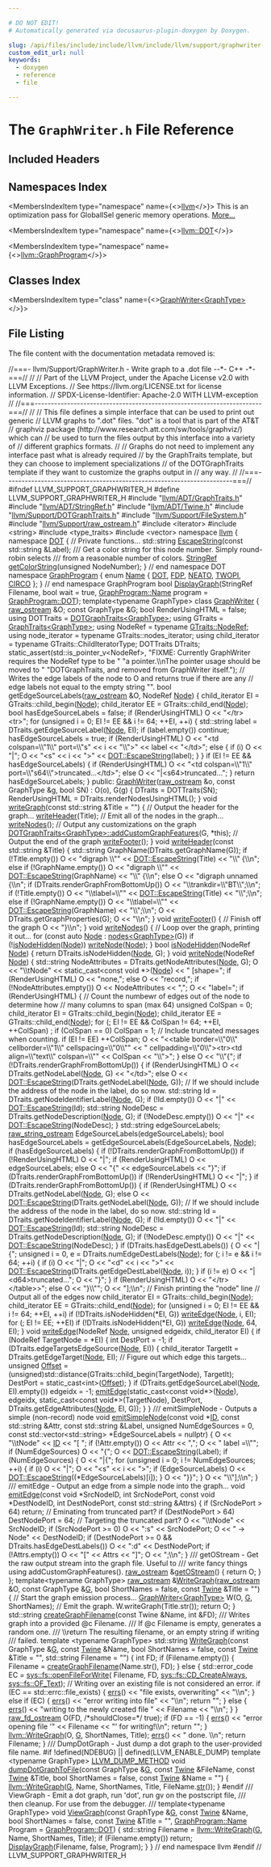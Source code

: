 ```yaml
---

# DO NOT EDIT!
# Automatically generated via docusaurus-plugin-doxygen by Doxygen.

slug: /api/files/include/include/llvm/include/llvm/support/graphwriter-h
custom_edit_url: null
keywords:
  - doxygen
  - reference
  - file

---
```





# The `GraphWriter.h` File Reference

<DoxygenPage pluginConfig={pluginConfig}>



## Included Headers

<IncludesList>
<IncludesListItem
  filePath="llvm/ADT/GraphTraits.h"
  permalink="/docs/api/files/include/include/llvm/include/llvm/adt/graphtraits-h"
  isLocal="true" />
<IncludesListItem
  filePath="llvm/ADT/StringRef.h"
  permalink="/docs/api/files/include/include/llvm/include/llvm/adt/stringref-h"
  isLocal="true" />
<IncludesListItem
  filePath="llvm/ADT/Twine.h"
  permalink="/docs/api/files/include/include/llvm/include/llvm/adt/twine-h"
  isLocal="true" />
<IncludesListItem
  filePath="llvm/Support/DOTGraphTraits.h"
  permalink="/docs/api/files/include/include/llvm/include/llvm/support/dotgraphtraits-h"
  isLocal="true" />
<IncludesListItem
  filePath="llvm/Support/FileSystem.h"
  permalink="/docs/api/files/include/include/llvm/include/llvm/support/filesystem-h"
  isLocal="true" />
<IncludesListItem
  filePath="llvm/Support/raw_ostream.h"
  permalink="/docs/api/files/include/include/llvm/include/llvm/support/raw-ostream-h"
  isLocal="true" />
<IncludesListItem
  filePath="iterator"
  permalink=""
  isLocal="false" />
<IncludesListItem
  filePath="string"
  permalink=""
  isLocal="false" />
<IncludesListItem
  filePath="type_traits"
  permalink=""
  isLocal="false" />
<IncludesListItem
  filePath="vector"
  permalink=""
  isLocal="false" />
</IncludesList>

## Namespaces Index

<MembersIndex>

<MembersIndexItem
  type="namespace"
  name={<><a href="/docs/api/namespaces/llvm">llvm</a></>}>
This is an optimization pass for GlobalISel generic memory operations. <a href="/docs/api/namespaces/llvm/#details">More...</a>
</MembersIndexItem>

<MembersIndexItem
  type="namespace"
  name={<><a href="/docs/api/namespaces/llvm/dot">llvm::DOT</a></>}>
</MembersIndexItem>

<MembersIndexItem
  type="namespace"
  name={<><a href="/docs/api/namespaces/llvm/graphprogram">llvm::GraphProgram</a></>}>
</MembersIndexItem>

</MembersIndex>

## Classes Index

<MembersIndex>

<MembersIndexItem
  type="class"
  name={<><a href="/docs/api/classes/llvm/graphwriter">GraphWriter&lt;GraphType&gt;</a></>}>
</MembersIndexItem>

</MembersIndex>


## File Listing

The file content with the documentation metadata removed is:

<ProgramListing>

<Link id="l00001" /><CodeLine lineNumber="1"><Highlight kind="comment">//===- llvm/Support/GraphWriter.h - Write graph to a .dot file --&#42;- C++ -&#42;-===//</Highlight><Highlight kind="normal"></Highlight></CodeLine>
<Link id="l00002" /><CodeLine lineNumber="2"><Highlight kind="normal"></Highlight><Highlight kind="comment">//</Highlight><Highlight kind="normal"></Highlight></CodeLine>
<Link id="l00003" /><CodeLine lineNumber="3"><Highlight kind="normal"></Highlight><Highlight kind="comment">// Part of the LLVM Project, under the Apache License v2.0 with LLVM Exceptions.</Highlight><Highlight kind="normal"></Highlight></CodeLine>
<Link id="l00004" /><CodeLine lineNumber="4"><Highlight kind="normal"></Highlight><Highlight kind="comment">// See https://llvm.org/LICENSE.txt for license information.</Highlight><Highlight kind="normal"></Highlight></CodeLine>
<Link id="l00005" /><CodeLine lineNumber="5"><Highlight kind="normal"></Highlight><Highlight kind="comment">// SPDX-License-Identifier: Apache-2.0 WITH LLVM-exception</Highlight><Highlight kind="normal"></Highlight></CodeLine>
<Link id="l00006" /><CodeLine lineNumber="6"><Highlight kind="normal"></Highlight><Highlight kind="comment">//</Highlight><Highlight kind="normal"></Highlight></CodeLine>
<Link id="l00007" /><CodeLine lineNumber="7"><Highlight kind="normal"></Highlight><Highlight kind="comment">//===----------------------------------------------------------------------===//</Highlight><Highlight kind="normal"></Highlight></CodeLine>
<Link id="l00008" /><CodeLine lineNumber="8"><Highlight kind="normal"></Highlight><Highlight kind="comment">//</Highlight><Highlight kind="normal"></Highlight></CodeLine>
<Link id="l00009" /><CodeLine lineNumber="9"><Highlight kind="normal"></Highlight><Highlight kind="comment">// This file defines a simple interface that can be used to print out generic</Highlight><Highlight kind="normal"></Highlight></CodeLine>
<Link id="l00010" /><CodeLine lineNumber="10"><Highlight kind="normal"></Highlight><Highlight kind="comment">// LLVM graphs to &quot;.dot&quot; files.  &quot;dot&quot; is a tool that is part of the AT&amp;T</Highlight><Highlight kind="normal"></Highlight></CodeLine>
<Link id="l00011" /><CodeLine lineNumber="11"><Highlight kind="normal"></Highlight><Highlight kind="comment">// graphviz package (http://www.research.att.com/sw/tools/graphviz/) which can</Highlight><Highlight kind="normal"></Highlight></CodeLine>
<Link id="l00012" /><CodeLine lineNumber="12"><Highlight kind="normal"></Highlight><Highlight kind="comment">// be used to turn the files output by this interface into a variety of</Highlight><Highlight kind="normal"></Highlight></CodeLine>
<Link id="l00013" /><CodeLine lineNumber="13"><Highlight kind="normal"></Highlight><Highlight kind="comment">// different graphics formats.</Highlight><Highlight kind="normal"></Highlight></CodeLine>
<Link id="l00014" /><CodeLine lineNumber="14"><Highlight kind="normal"></Highlight><Highlight kind="comment">//</Highlight><Highlight kind="normal"></Highlight></CodeLine>
<Link id="l00015" /><CodeLine lineNumber="15"><Highlight kind="normal"></Highlight><Highlight kind="comment">// Graphs do not need to implement any interface past what is already required</Highlight><Highlight kind="normal"></Highlight></CodeLine>
<Link id="l00016" /><CodeLine lineNumber="16"><Highlight kind="normal"></Highlight><Highlight kind="comment">// by the GraphTraits template, but they can choose to implement specializations</Highlight><Highlight kind="normal"></Highlight></CodeLine>
<Link id="l00017" /><CodeLine lineNumber="17"><Highlight kind="normal"></Highlight><Highlight kind="comment">// of the DOTGraphTraits template if they want to customize the graphs output in</Highlight><Highlight kind="normal"></Highlight></CodeLine>
<Link id="l00018" /><CodeLine lineNumber="18"><Highlight kind="normal"></Highlight><Highlight kind="comment">// any way.</Highlight><Highlight kind="normal"></Highlight></CodeLine>
<Link id="l00019" /><CodeLine lineNumber="19"><Highlight kind="normal"></Highlight><Highlight kind="comment">//</Highlight><Highlight kind="normal"></Highlight></CodeLine>
<Link id="l00020" /><CodeLine lineNumber="20"><Highlight kind="normal"></Highlight><Highlight kind="comment">//===----------------------------------------------------------------------===//</Highlight><Highlight kind="normal"></Highlight></CodeLine>
<Link id="l00021" /><CodeLine lineNumber="21"><Highlight kind="normal"></Highlight></CodeLine>
<Link id="l00022" /><CodeLine lineNumber="22"><Highlight kind="normal"></Highlight><Highlight kind="preprocessor">#ifndef LLVM&#95;SUPPORT&#95;GRAPHWRITER&#95;H</Highlight><Highlight kind="normal"></Highlight></CodeLine>
<Link id="l00023" /><CodeLine lineNumber="23"><Highlight kind="normal"></Highlight><Highlight kind="preprocessor">#define LLVM&#95;SUPPORT&#95;GRAPHWRITER&#95;H</Highlight><Highlight kind="normal"></Highlight></CodeLine>
<Link id="l00024" /><CodeLine lineNumber="24"><Highlight kind="normal"></Highlight></CodeLine>
<Link id="l00025" /><CodeLine lineNumber="25"><Highlight kind="normal"></Highlight><Highlight kind="preprocessor">#include &quot;<a href="/docs/api/files/include/include/llvm/include/llvm/adt/graphtraits-h">llvm/ADT/GraphTraits.h</a>&quot;</Highlight><Highlight kind="normal"></Highlight></CodeLine>
<Link id="l00026" /><CodeLine lineNumber="26"><Highlight kind="normal"></Highlight><Highlight kind="preprocessor">#include &quot;<a href="/docs/api/files/include/include/llvm/include/llvm/adt/stringref-h">llvm/ADT/StringRef.h</a>&quot;</Highlight><Highlight kind="normal"></Highlight></CodeLine>
<Link id="l00027" /><CodeLine lineNumber="27"><Highlight kind="normal"></Highlight><Highlight kind="preprocessor">#include &quot;<a href="/docs/api/files/include/include/llvm/include/llvm/adt/twine-h">llvm/ADT/Twine.h</a>&quot;</Highlight><Highlight kind="normal"></Highlight></CodeLine>
<Link id="l00028" /><CodeLine lineNumber="28"><Highlight kind="normal"></Highlight><Highlight kind="preprocessor">#include &quot;<a href="/docs/api/files/include/include/llvm/include/llvm/support/dotgraphtraits-h">llvm/Support/DOTGraphTraits.h</a>&quot;</Highlight><Highlight kind="normal"></Highlight></CodeLine>
<Link id="l00029" /><CodeLine lineNumber="29"><Highlight kind="normal"></Highlight><Highlight kind="preprocessor">#include &quot;<a href="/docs/api/files/include/include/llvm/include/llvm/support/filesystem-h">llvm/Support/FileSystem.h</a>&quot;</Highlight><Highlight kind="normal"></Highlight></CodeLine>
<Link id="l00030" /><CodeLine lineNumber="30"><Highlight kind="normal"></Highlight><Highlight kind="preprocessor">#include &quot;<a href="/docs/api/files/include/include/llvm/include/llvm/support/raw-ostream-h">llvm/Support/raw&#95;ostream.h</a>&quot;</Highlight><Highlight kind="normal"></Highlight></CodeLine>
<Link id="l00031" /><CodeLine lineNumber="31"><Highlight kind="normal"></Highlight><Highlight kind="preprocessor">#include &lt;iterator&gt;</Highlight><Highlight kind="normal"></Highlight></CodeLine>
<Link id="l00032" /><CodeLine lineNumber="32"><Highlight kind="normal"></Highlight><Highlight kind="preprocessor">#include &lt;string&gt;</Highlight><Highlight kind="normal"></Highlight></CodeLine>
<Link id="l00033" /><CodeLine lineNumber="33"><Highlight kind="normal"></Highlight><Highlight kind="preprocessor">#include &lt;type&#95;traits&gt;</Highlight><Highlight kind="normal"></Highlight></CodeLine>
<Link id="l00034" /><CodeLine lineNumber="34"><Highlight kind="normal"></Highlight><Highlight kind="preprocessor">#include &lt;vector&gt;</Highlight><Highlight kind="normal"></Highlight></CodeLine>
<Link id="l00035" /><CodeLine lineNumber="35"><Highlight kind="normal"></Highlight></CodeLine>
<Link id="l00036" /><CodeLine lineNumber="36"><Highlight kind="normal"></Highlight><Highlight kind="keyword">namespace </Highlight><Highlight kind="normal"><a href="/docs/api/namespaces/llvm">llvm</a> &#123;</Highlight></CodeLine>
<Link id="l00037" /><CodeLine lineNumber="37"><Highlight kind="normal"></Highlight></CodeLine>
<Link id="l00038" /><CodeLine lineNumber="38" lineLink="/docs/api/namespaces/llvm/dot"><Highlight kind="normal"></Highlight><Highlight kind="keyword">namespace </Highlight><Highlight kind="normal"><a href="/docs/api/namespaces/llvm/dot">DOT</a> &#123;  </Highlight><Highlight kind="comment">// Private functions...</Highlight><Highlight kind="normal"></Highlight></CodeLine>
<Link id="l00039" /><CodeLine lineNumber="39"><Highlight kind="normal"></Highlight></CodeLine>
<Link id="l00040" /><CodeLine lineNumber="40"><Highlight kind="normal">std::string <a href="/docs/api/namespaces/llvm/dot/#a4cab6453a8243573f35f162cd94f33ba">EscapeString</a>(</Highlight><Highlight kind="keyword">const</Highlight><Highlight kind="normal"> std::string &amp;Label);</Highlight></CodeLine>
<Link id="l00041" /><CodeLine lineNumber="41"><Highlight kind="normal"></Highlight><Highlight kind="comment"></Highlight></CodeLine>
<Link id="l00042" /><CodeLine lineNumber="42"><Highlight kind="comment">/// Get a color string for this node number. Simply round-robin selects</Highlight></CodeLine>
<Link id="l00043" /><CodeLine lineNumber="43"><Highlight kind="comment">/// from a reasonable number of colors.</Highlight><Highlight kind="normal"></Highlight></CodeLine>
<Link id="l00044" /><CodeLine lineNumber="44"><Highlight kind="normal"><a href="/docs/api/classes/llvm/stringref">StringRef</a> <a href="/docs/api/namespaces/llvm/dot/#a65ec6bb0b1bfe75533186557a9077d28">getColorString</a>(</Highlight><Highlight kind="keywordtype">unsigned</Highlight><Highlight kind="normal"> NodeNumber);</Highlight></CodeLine>
<Link id="l00045" /><CodeLine lineNumber="45"><Highlight kind="normal"></Highlight></CodeLine>
<Link id="l00046" /><CodeLine lineNumber="46"><Highlight kind="normal">&#125; </Highlight><Highlight kind="comment">// end namespace DOT</Highlight><Highlight kind="normal"></Highlight></CodeLine>
<Link id="l00047" /><CodeLine lineNumber="47"><Highlight kind="normal"></Highlight></CodeLine>
<Link id="l00048" /><CodeLine lineNumber="48" lineLink="/docs/api/namespaces/llvm/graphprogram"><Highlight kind="normal"></Highlight><Highlight kind="keyword">namespace </Highlight><Highlight kind="normal"><a href="/docs/api/namespaces/llvm/graphprogram">GraphProgram</a> &#123;</Highlight></CodeLine>
<Link id="l00049" /><CodeLine lineNumber="49"><Highlight kind="normal"></Highlight></CodeLine>
<Link id="l00050" /><CodeLine lineNumber="50" lineLink="/docs/api/namespaces/llvm/graphprogram/#a0ad4685976f8c4d4a697a53fbe05d10b"><Highlight kind="normal"></Highlight><Highlight kind="keyword">enum</Highlight><Highlight kind="normal"> <a href="/docs/api/namespaces/llvm/graphprogram/#a0ad4685976f8c4d4a697a53fbe05d10b">Name</a> &#123;</Highlight></CodeLine>
<Link id="l00051" /><CodeLine lineNumber="51" lineLink="/docs/api/namespaces/llvm/graphprogram/#a0ad4685976f8c4d4a697a53fbe05d10baa979410a6f3129644e1be86fb488e455"><Highlight kind="normal">  <a href="/docs/api/namespaces/llvm/graphprogram/#a0ad4685976f8c4d4a697a53fbe05d10baa979410a6f3129644e1be86fb488e455">DOT</a>,</Highlight></CodeLine>
<Link id="l00052" /><CodeLine lineNumber="52" lineLink="/docs/api/namespaces/llvm/graphprogram/#a0ad4685976f8c4d4a697a53fbe05d10ba369c1aafe1a79637a098d1ac61c3c940"><Highlight kind="normal">  <a href="/docs/api/namespaces/llvm/graphprogram/#a0ad4685976f8c4d4a697a53fbe05d10ba369c1aafe1a79637a098d1ac61c3c940">FDP</a>,</Highlight></CodeLine>
<Link id="l00053" /><CodeLine lineNumber="53" lineLink="/docs/api/namespaces/llvm/graphprogram/#a0ad4685976f8c4d4a697a53fbe05d10ba5f97d56ae6699c2775313a0b5cd6badb"><Highlight kind="normal">  <a href="/docs/api/namespaces/llvm/graphprogram/#a0ad4685976f8c4d4a697a53fbe05d10ba5f97d56ae6699c2775313a0b5cd6badb">NEATO</a>,</Highlight></CodeLine>
<Link id="l00054" /><CodeLine lineNumber="54" lineLink="/docs/api/namespaces/llvm/graphprogram/#a0ad4685976f8c4d4a697a53fbe05d10ba3af922b814bd0960a3c12abbe6b87a0d"><Highlight kind="normal">  <a href="/docs/api/namespaces/llvm/graphprogram/#a0ad4685976f8c4d4a697a53fbe05d10ba3af922b814bd0960a3c12abbe6b87a0d">TWOPI</a>,</Highlight></CodeLine>
<Link id="l00055" /><CodeLine lineNumber="55" lineLink="/docs/api/namespaces/llvm/graphprogram/#a0ad4685976f8c4d4a697a53fbe05d10bab89542c270041afd91cb19369af6dc31"><Highlight kind="normal">  <a href="/docs/api/namespaces/llvm/graphprogram/#a0ad4685976f8c4d4a697a53fbe05d10bab89542c270041afd91cb19369af6dc31">CIRCO</a></Highlight></CodeLine>
<Link id="l00056" /><CodeLine lineNumber="56"><Highlight kind="normal">&#125;;</Highlight></CodeLine>
<Link id="l00057" /><CodeLine lineNumber="57"><Highlight kind="normal"></Highlight></CodeLine>
<Link id="l00058" /><CodeLine lineNumber="58"><Highlight kind="normal">&#125; </Highlight><Highlight kind="comment">// end namespace GraphProgram</Highlight><Highlight kind="normal"></Highlight></CodeLine>
<Link id="l00059" /><CodeLine lineNumber="59"><Highlight kind="normal"></Highlight></CodeLine>
<Link id="l00060" /><CodeLine lineNumber="60"><Highlight kind="normal"></Highlight><Highlight kind="keywordtype">bool</Highlight><Highlight kind="normal"> <a href="/docs/api/namespaces/llvm/#a2ac93a817bcb1ef2549c8e737866b7a3">DisplayGraph</a>(StringRef Filename, </Highlight><Highlight kind="keywordtype">bool</Highlight><Highlight kind="normal"> wait = </Highlight><Highlight kind="keyword">true</Highlight><Highlight kind="normal">,</Highlight></CodeLine>
<Link id="l00061" /><CodeLine lineNumber="61"><Highlight kind="normal">                  <a href="/docs/api/namespaces/llvm/graphprogram/#a0ad4685976f8c4d4a697a53fbe05d10b">GraphProgram::Name</a> program = <a href="/docs/api/namespaces/llvm/graphprogram/#a0ad4685976f8c4d4a697a53fbe05d10baa979410a6f3129644e1be86fb488e455">GraphProgram::DOT</a>);</Highlight></CodeLine>
<Link id="l00062" /><CodeLine lineNumber="62"><Highlight kind="normal"></Highlight></CodeLine>
<Link id="l00063" /><CodeLine lineNumber="63"><Highlight kind="normal"></Highlight><Highlight kind="keyword">template</Highlight><Highlight kind="normal">&lt;</Highlight><Highlight kind="keyword">typename</Highlight><Highlight kind="normal"> GraphType&gt;</Highlight></CodeLine>
<Link id="l00064" /><CodeLine lineNumber="64" lineLink="/docs/api/classes/llvm/graphwriter"><Highlight kind="normal"></Highlight><Highlight kind="keyword">class </Highlight><Highlight kind="normal"><a href="/docs/api/classes/llvm/graphwriter/#a8f3255aa53263dcfb993530f114ad7e0">GraphWriter</a> &#123;</Highlight></CodeLine>
<Link id="l00065" /><CodeLine lineNumber="65"><Highlight kind="normal">  <a href="/docs/api/classes/llvm/raw-ostream">raw&#95;ostream</a> &amp;O;</Highlight></CodeLine>
<Link id="l00066" /><CodeLine lineNumber="66"><Highlight kind="normal">  </Highlight><Highlight kind="keyword">const</Highlight><Highlight kind="normal"> GraphType &amp;G;</Highlight></CodeLine>
<Link id="l00067" /><CodeLine lineNumber="67"><Highlight kind="normal">  </Highlight><Highlight kind="keywordtype">bool</Highlight><Highlight kind="normal"> RenderUsingHTML = </Highlight><Highlight kind="keyword">false</Highlight><Highlight kind="normal">;</Highlight></CodeLine>
<Link id="l00068" /><CodeLine lineNumber="68"><Highlight kind="normal"></Highlight></CodeLine>
<Link id="l00069" /><CodeLine lineNumber="69"><Highlight kind="normal">  </Highlight><Highlight kind="keyword">using </Highlight><Highlight kind="normal">DOTTraits = <a href="/docs/api/structs/llvm/dotgraphtraits">DOTGraphTraits&lt;GraphType&gt;</a>;</Highlight></CodeLine>
<Link id="l00070" /><CodeLine lineNumber="70"><Highlight kind="normal">  </Highlight><Highlight kind="keyword">using </Highlight><Highlight kind="normal">GTraits = <a href="/docs/api/structs/llvm/graphtraits">GraphTraits&lt;GraphType&gt;</a>;</Highlight></CodeLine>
<Link id="l00071" /><CodeLine lineNumber="71"><Highlight kind="normal">  </Highlight><Highlight kind="keyword">using </Highlight><Highlight kind="normal">NodeRef = </Highlight><Highlight kind="keyword">typename</Highlight><Highlight kind="normal"> <a href="/docs/api/structs/llvm/graphtraits/#a741f7d63af17a7bd0bcf63f68e8658bd">GTraits::NodeRef</a>;</Highlight></CodeLine>
<Link id="l00072" /><CodeLine lineNumber="72"><Highlight kind="normal">  </Highlight><Highlight kind="keyword">using </Highlight><Highlight kind="normal">node&#95;iterator = </Highlight><Highlight kind="keyword">typename</Highlight><Highlight kind="normal"> GTraits::nodes&#95;iterator;</Highlight></CodeLine>
<Link id="l00073" /><CodeLine lineNumber="73"><Highlight kind="normal">  </Highlight><Highlight kind="keyword">using </Highlight><Highlight kind="normal">child&#95;iterator = </Highlight><Highlight kind="keyword">typename</Highlight><Highlight kind="normal"> GTraits::ChildIteratorType;</Highlight></CodeLine>
<Link id="l00074" /><CodeLine lineNumber="74"><Highlight kind="normal">  DOTTraits DTraits;</Highlight></CodeLine>
<Link id="l00075" /><CodeLine lineNumber="75"><Highlight kind="normal"></Highlight></CodeLine>
<Link id="l00076" /><CodeLine lineNumber="76"><Highlight kind="normal">  </Highlight><Highlight kind="keyword">static&#95;assert</Highlight><Highlight kind="normal">(std::is&#95;pointer&#95;v&lt;NodeRef&gt;,</Highlight></CodeLine>
<Link id="l00077" /><CodeLine lineNumber="77"><Highlight kind="normal">                </Highlight><Highlight kind="stringliteral">&quot;FIXME: Currently GraphWriter requires the NodeRef type to be &quot;</Highlight><Highlight kind="normal"></Highlight></CodeLine>
<Link id="l00078" /><CodeLine lineNumber="78"><Highlight kind="normal">                </Highlight><Highlight kind="stringliteral">&quot;a pointer.\\nThe pointer usage should be moved to &quot;</Highlight><Highlight kind="normal"></Highlight></CodeLine>
<Link id="l00079" /><CodeLine lineNumber="79"><Highlight kind="normal">                </Highlight><Highlight kind="stringliteral">&quot;DOTGraphTraits, and removed from GraphWriter itself.&quot;</Highlight><Highlight kind="normal">);</Highlight></CodeLine>
<Link id="l00080" /><CodeLine lineNumber="80"><Highlight kind="normal"></Highlight></CodeLine>
<Link id="l00081" /><CodeLine lineNumber="81"><Highlight kind="normal">  </Highlight><Highlight kind="comment">// Writes the edge labels of the node to O and returns true if there are any</Highlight><Highlight kind="normal"></Highlight></CodeLine>
<Link id="l00082" /><CodeLine lineNumber="82"><Highlight kind="normal">  </Highlight><Highlight kind="comment">// edge labels not equal to the empty string &quot;&quot;.</Highlight><Highlight kind="normal"></Highlight></CodeLine>
<Link id="l00083" /><CodeLine lineNumber="83"><Highlight kind="normal">  </Highlight><Highlight kind="keywordtype">bool</Highlight><Highlight kind="normal"> getEdgeSourceLabels(<a href="/docs/api/classes/llvm/raw-ostream">raw&#95;ostream</a> &amp;O, NodeRef <a href="/docs/api/classes/node">Node</a>) &#123;</Highlight></CodeLine>
<Link id="l00084" /><CodeLine lineNumber="84"><Highlight kind="normal">    child&#95;iterator EI = GTraits::child&#95;begin(<a href="/docs/api/classes/node">Node</a>);</Highlight></CodeLine>
<Link id="l00085" /><CodeLine lineNumber="85"><Highlight kind="normal">    child&#95;iterator EE = GTraits::child&#95;end(<a href="/docs/api/classes/node">Node</a>);</Highlight></CodeLine>
<Link id="l00086" /><CodeLine lineNumber="86"><Highlight kind="normal">    </Highlight><Highlight kind="keywordtype">bool</Highlight><Highlight kind="normal"> hasEdgeSourceLabels = </Highlight><Highlight kind="keyword">false</Highlight><Highlight kind="normal">;</Highlight></CodeLine>
<Link id="l00087" /><CodeLine lineNumber="87"><Highlight kind="normal"></Highlight></CodeLine>
<Link id="l00088" /><CodeLine lineNumber="88"><Highlight kind="normal">    </Highlight><Highlight kind="keywordflow">if</Highlight><Highlight kind="normal"> (RenderUsingHTML)</Highlight></CodeLine>
<Link id="l00089" /><CodeLine lineNumber="89"><Highlight kind="normal">      O &lt;&lt; </Highlight><Highlight kind="stringliteral">&quot;&lt;/tr&gt;&lt;tr&gt;&quot;</Highlight><Highlight kind="normal">;</Highlight></CodeLine>
<Link id="l00090" /><CodeLine lineNumber="90"><Highlight kind="normal"></Highlight></CodeLine>
<Link id="l00091" /><CodeLine lineNumber="91"><Highlight kind="normal">    </Highlight><Highlight kind="keywordflow">for</Highlight><Highlight kind="normal"> (</Highlight><Highlight kind="keywordtype">unsigned</Highlight><Highlight kind="normal"> i = 0; EI != EE &amp;&amp; i != 64; ++EI, ++i) &#123;</Highlight></CodeLine>
<Link id="l00092" /><CodeLine lineNumber="92"><Highlight kind="normal">      std::string label = DTraits.getEdgeSourceLabel(<a href="/docs/api/classes/node">Node</a>, EI);</Highlight></CodeLine>
<Link id="l00093" /><CodeLine lineNumber="93"><Highlight kind="normal"></Highlight></CodeLine>
<Link id="l00094" /><CodeLine lineNumber="94"><Highlight kind="normal">      </Highlight><Highlight kind="keywordflow">if</Highlight><Highlight kind="normal"> (label.empty())</Highlight></CodeLine>
<Link id="l00095" /><CodeLine lineNumber="95"><Highlight kind="normal">        </Highlight><Highlight kind="keywordflow">continue</Highlight><Highlight kind="normal">;</Highlight></CodeLine>
<Link id="l00096" /><CodeLine lineNumber="96"><Highlight kind="normal"></Highlight></CodeLine>
<Link id="l00097" /><CodeLine lineNumber="97"><Highlight kind="normal">      hasEdgeSourceLabels = </Highlight><Highlight kind="keyword">true</Highlight><Highlight kind="normal">;</Highlight></CodeLine>
<Link id="l00098" /><CodeLine lineNumber="98"><Highlight kind="normal"></Highlight></CodeLine>
<Link id="l00099" /><CodeLine lineNumber="99"><Highlight kind="normal">      </Highlight><Highlight kind="keywordflow">if</Highlight><Highlight kind="normal"> (RenderUsingHTML)</Highlight></CodeLine>
<Link id="l00100" /><CodeLine lineNumber="100"><Highlight kind="normal">        O &lt;&lt; </Highlight><Highlight kind="stringliteral">&quot;&lt;td colspan=\\&quot;1\\&quot; port=\\&quot;s&quot;</Highlight><Highlight kind="normal"> &lt;&lt; i &lt;&lt; </Highlight><Highlight kind="stringliteral">&quot;\\&quot;&gt;&quot;</Highlight><Highlight kind="normal"> &lt;&lt; label &lt;&lt; </Highlight><Highlight kind="stringliteral">&quot;&lt;/td&gt;&quot;</Highlight><Highlight kind="normal">;</Highlight></CodeLine>
<Link id="l00101" /><CodeLine lineNumber="101"><Highlight kind="normal">      </Highlight><Highlight kind="keywordflow">else</Highlight><Highlight kind="normal"> &#123;</Highlight></CodeLine>
<Link id="l00102" /><CodeLine lineNumber="102"><Highlight kind="normal">        </Highlight><Highlight kind="keywordflow">if</Highlight><Highlight kind="normal"> (i)</Highlight></CodeLine>
<Link id="l00103" /><CodeLine lineNumber="103"><Highlight kind="normal">          O &lt;&lt; </Highlight><Highlight kind="stringliteral">&quot;|&quot;</Highlight><Highlight kind="normal">;</Highlight></CodeLine>
<Link id="l00104" /><CodeLine lineNumber="104"><Highlight kind="normal"></Highlight></CodeLine>
<Link id="l00105" /><CodeLine lineNumber="105"><Highlight kind="normal">        O &lt;&lt; </Highlight><Highlight kind="stringliteral">&quot;&lt;s&quot;</Highlight><Highlight kind="normal"> &lt;&lt; i &lt;&lt; </Highlight><Highlight kind="stringliteral">&quot;&gt;&quot;</Highlight><Highlight kind="normal"> &lt;&lt; <a href="/docs/api/namespaces/llvm/dot/#a4cab6453a8243573f35f162cd94f33ba">DOT::EscapeString</a>(label);</Highlight></CodeLine>
<Link id="l00106" /><CodeLine lineNumber="106"><Highlight kind="normal">      &#125;</Highlight></CodeLine>
<Link id="l00107" /><CodeLine lineNumber="107"><Highlight kind="normal">    &#125;</Highlight></CodeLine>
<Link id="l00108" /><CodeLine lineNumber="108"><Highlight kind="normal"></Highlight></CodeLine>
<Link id="l00109" /><CodeLine lineNumber="109"><Highlight kind="normal">    </Highlight><Highlight kind="keywordflow">if</Highlight><Highlight kind="normal"> (EI != EE &amp;&amp; hasEdgeSourceLabels) &#123;</Highlight></CodeLine>
<Link id="l00110" /><CodeLine lineNumber="110"><Highlight kind="normal">      </Highlight><Highlight kind="keywordflow">if</Highlight><Highlight kind="normal"> (RenderUsingHTML)</Highlight></CodeLine>
<Link id="l00111" /><CodeLine lineNumber="111"><Highlight kind="normal">        O &lt;&lt; </Highlight><Highlight kind="stringliteral">&quot;&lt;td colspan=\\&quot;1\\&quot; port=\\&quot;s64\\&quot;&gt;truncated...&lt;/td&gt;&quot;</Highlight><Highlight kind="normal">;</Highlight></CodeLine>
<Link id="l00112" /><CodeLine lineNumber="112"><Highlight kind="normal">      </Highlight><Highlight kind="keywordflow">else</Highlight><Highlight kind="normal"></Highlight></CodeLine>
<Link id="l00113" /><CodeLine lineNumber="113"><Highlight kind="normal">        O &lt;&lt; </Highlight><Highlight kind="stringliteral">&quot;|&lt;s64&gt;truncated...&quot;</Highlight><Highlight kind="normal">;</Highlight></CodeLine>
<Link id="l00114" /><CodeLine lineNumber="114"><Highlight kind="normal">    &#125;</Highlight></CodeLine>
<Link id="l00115" /><CodeLine lineNumber="115"><Highlight kind="normal"></Highlight></CodeLine>
<Link id="l00116" /><CodeLine lineNumber="116"><Highlight kind="normal">    </Highlight><Highlight kind="keywordflow">return</Highlight><Highlight kind="normal"> hasEdgeSourceLabels;</Highlight></CodeLine>
<Link id="l00117" /><CodeLine lineNumber="117"><Highlight kind="normal">  &#125;</Highlight></CodeLine>
<Link id="l00118" /><CodeLine lineNumber="118"><Highlight kind="normal"></Highlight></CodeLine>
<Link id="l00119" /><CodeLine lineNumber="119"><Highlight kind="normal"></Highlight><Highlight kind="keyword">public</Highlight><Highlight kind="normal">:</Highlight></CodeLine>
<Link id="l00120" /><CodeLine lineNumber="120" lineLink="/docs/api/classes/llvm/graphwriter/#a8f3255aa53263dcfb993530f114ad7e0"><Highlight kind="normal">  <a href="/docs/api/classes/llvm/graphwriter/#a8f3255aa53263dcfb993530f114ad7e0">GraphWriter</a>(<a href="/docs/api/classes/llvm/raw-ostream">raw&#95;ostream</a> &amp;o, </Highlight><Highlight kind="keyword">const</Highlight><Highlight kind="normal"> GraphType &amp;<a href="/docs/api/files/lib/lib/support/lib/support/blake3/blake3-portable-c/#ab5958fad499ed692422c66bb20000a39">g</a>, </Highlight><Highlight kind="keywordtype">bool</Highlight><Highlight kind="normal"> SN) : O(o), G(<a href="/docs/api/files/lib/lib/support/lib/support/blake3/blake3-portable-c/#ab5958fad499ed692422c66bb20000a39">g</a>) &#123;</Highlight></CodeLine>
<Link id="l00121" /><CodeLine lineNumber="121"><Highlight kind="normal">    DTraits = DOTTraits(SN);</Highlight></CodeLine>
<Link id="l00122" /><CodeLine lineNumber="122"><Highlight kind="normal">    RenderUsingHTML = DTraits.renderNodesUsingHTML();</Highlight></CodeLine>
<Link id="l00123" /><CodeLine lineNumber="123"><Highlight kind="normal">  &#125;</Highlight></CodeLine>
<Link id="l00124" /><CodeLine lineNumber="124"><Highlight kind="normal"></Highlight></CodeLine>
<Link id="l00125" /><CodeLine lineNumber="125" lineLink="/docs/api/classes/llvm/graphwriter/#a735f4b736fd7e2b9e8e8f4618a6d15b6"><Highlight kind="normal">  </Highlight><Highlight kind="keywordtype">void</Highlight><Highlight kind="normal"> <a href="/docs/api/classes/llvm/graphwriter/#a735f4b736fd7e2b9e8e8f4618a6d15b6">writeGraph</a>(</Highlight><Highlight kind="keyword">const</Highlight><Highlight kind="normal"> std::string &amp;Title = </Highlight><Highlight kind="stringliteral">&quot;&quot;</Highlight><Highlight kind="normal">) &#123;</Highlight></CodeLine>
<Link id="l00126" /><CodeLine lineNumber="126"><Highlight kind="normal">    </Highlight><Highlight kind="comment">// Output the header for the graph...</Highlight><Highlight kind="normal"></Highlight></CodeLine>
<Link id="l00127" /><CodeLine lineNumber="127"><Highlight kind="normal">    <a href="/docs/api/classes/llvm/graphwriter/#ae6d4aa3516673900b59b36270de4d327">writeHeader</a>(Title);</Highlight></CodeLine>
<Link id="l00128" /><CodeLine lineNumber="128"><Highlight kind="normal"></Highlight></CodeLine>
<Link id="l00129" /><CodeLine lineNumber="129"><Highlight kind="normal">    </Highlight><Highlight kind="comment">// Emit all of the nodes in the graph...</Highlight><Highlight kind="normal"></Highlight></CodeLine>
<Link id="l00130" /><CodeLine lineNumber="130"><Highlight kind="normal">    <a href="/docs/api/classes/llvm/graphwriter/#ae154c973ffaab3104a365b5b8c3a6155">writeNodes</a>();</Highlight></CodeLine>
<Link id="l00131" /><CodeLine lineNumber="131"><Highlight kind="normal"></Highlight></CodeLine>
<Link id="l00132" /><CodeLine lineNumber="132"><Highlight kind="normal">    </Highlight><Highlight kind="comment">// Output any customizations on the graph</Highlight><Highlight kind="normal"></Highlight></CodeLine>
<Link id="l00133" /><CodeLine lineNumber="133"><Highlight kind="normal">    <a href="/docs/api/structs/llvm/defaultdotgraphtraits/#ae2bdfe5fa774a3dc5aad9a8465b50011">DOTGraphTraits&lt;GraphType&gt;::addCustomGraphFeatures</a>(G, &#42;</Highlight><Highlight kind="keyword">this</Highlight><Highlight kind="normal">);</Highlight></CodeLine>
<Link id="l00134" /><CodeLine lineNumber="134"><Highlight kind="normal"></Highlight></CodeLine>
<Link id="l00135" /><CodeLine lineNumber="135"><Highlight kind="normal">    </Highlight><Highlight kind="comment">// Output the end of the graph</Highlight><Highlight kind="normal"></Highlight></CodeLine>
<Link id="l00136" /><CodeLine lineNumber="136"><Highlight kind="normal">    <a href="/docs/api/classes/llvm/graphwriter/#ad91df53d734fd4567e198911658cadcc">writeFooter</a>();</Highlight></CodeLine>
<Link id="l00137" /><CodeLine lineNumber="137"><Highlight kind="normal">  &#125;</Highlight></CodeLine>
<Link id="l00138" /><CodeLine lineNumber="138"><Highlight kind="normal"></Highlight></CodeLine>
<Link id="l00139" /><CodeLine lineNumber="139" lineLink="/docs/api/classes/llvm/graphwriter/#ae6d4aa3516673900b59b36270de4d327"><Highlight kind="normal">  </Highlight><Highlight kind="keywordtype">void</Highlight><Highlight kind="normal"> <a href="/docs/api/classes/llvm/graphwriter/#ae6d4aa3516673900b59b36270de4d327">writeHeader</a>(</Highlight><Highlight kind="keyword">const</Highlight><Highlight kind="normal"> std::string &amp;Title) &#123;</Highlight></CodeLine>
<Link id="l00140" /><CodeLine lineNumber="140"><Highlight kind="normal">    std::string GraphName(DTraits.getGraphName(G));</Highlight></CodeLine>
<Link id="l00141" /><CodeLine lineNumber="141"><Highlight kind="normal"></Highlight></CodeLine>
<Link id="l00142" /><CodeLine lineNumber="142"><Highlight kind="normal">    </Highlight><Highlight kind="keywordflow">if</Highlight><Highlight kind="normal"> (!Title.empty())</Highlight></CodeLine>
<Link id="l00143" /><CodeLine lineNumber="143"><Highlight kind="normal">      O &lt;&lt; </Highlight><Highlight kind="stringliteral">&quot;digraph \\&quot;&quot;</Highlight><Highlight kind="normal"> &lt;&lt; <a href="/docs/api/namespaces/llvm/dot/#a4cab6453a8243573f35f162cd94f33ba">DOT::EscapeString</a>(Title) &lt;&lt; </Highlight><Highlight kind="stringliteral">&quot;\\&quot; &#123;\\n&quot;</Highlight><Highlight kind="normal">;</Highlight></CodeLine>
<Link id="l00144" /><CodeLine lineNumber="144"><Highlight kind="normal">    </Highlight><Highlight kind="keywordflow">else</Highlight><Highlight kind="normal"> </Highlight><Highlight kind="keywordflow">if</Highlight><Highlight kind="normal"> (!GraphName.empty())</Highlight></CodeLine>
<Link id="l00145" /><CodeLine lineNumber="145"><Highlight kind="normal">      O &lt;&lt; </Highlight><Highlight kind="stringliteral">&quot;digraph \\&quot;&quot;</Highlight><Highlight kind="normal"> &lt;&lt; <a href="/docs/api/namespaces/llvm/dot/#a4cab6453a8243573f35f162cd94f33ba">DOT::EscapeString</a>(GraphName) &lt;&lt; </Highlight><Highlight kind="stringliteral">&quot;\\&quot; &#123;\\n&quot;</Highlight><Highlight kind="normal">;</Highlight></CodeLine>
<Link id="l00146" /><CodeLine lineNumber="146"><Highlight kind="normal">    </Highlight><Highlight kind="keywordflow">else</Highlight><Highlight kind="normal"></Highlight></CodeLine>
<Link id="l00147" /><CodeLine lineNumber="147"><Highlight kind="normal">      O &lt;&lt; </Highlight><Highlight kind="stringliteral">&quot;digraph unnamed &#123;\\n&quot;</Highlight><Highlight kind="normal">;</Highlight></CodeLine>
<Link id="l00148" /><CodeLine lineNumber="148"><Highlight kind="normal"></Highlight></CodeLine>
<Link id="l00149" /><CodeLine lineNumber="149"><Highlight kind="normal">    </Highlight><Highlight kind="keywordflow">if</Highlight><Highlight kind="normal"> (DTraits.renderGraphFromBottomUp())</Highlight></CodeLine>
<Link id="l00150" /><CodeLine lineNumber="150"><Highlight kind="normal">      O &lt;&lt; </Highlight><Highlight kind="stringliteral">&quot;\\trankdir=\\&quot;BT\\&quot;;\\n&quot;</Highlight><Highlight kind="normal">;</Highlight></CodeLine>
<Link id="l00151" /><CodeLine lineNumber="151"><Highlight kind="normal"></Highlight></CodeLine>
<Link id="l00152" /><CodeLine lineNumber="152"><Highlight kind="normal">    </Highlight><Highlight kind="keywordflow">if</Highlight><Highlight kind="normal"> (!Title.empty())</Highlight></CodeLine>
<Link id="l00153" /><CodeLine lineNumber="153"><Highlight kind="normal">      O &lt;&lt; </Highlight><Highlight kind="stringliteral">&quot;\\tlabel=\\&quot;&quot;</Highlight><Highlight kind="normal"> &lt;&lt; <a href="/docs/api/namespaces/llvm/dot/#a4cab6453a8243573f35f162cd94f33ba">DOT::EscapeString</a>(Title) &lt;&lt; </Highlight><Highlight kind="stringliteral">&quot;\\&quot;;\\n&quot;</Highlight><Highlight kind="normal">;</Highlight></CodeLine>
<Link id="l00154" /><CodeLine lineNumber="154"><Highlight kind="normal">    </Highlight><Highlight kind="keywordflow">else</Highlight><Highlight kind="normal"> </Highlight><Highlight kind="keywordflow">if</Highlight><Highlight kind="normal"> (!GraphName.empty())</Highlight></CodeLine>
<Link id="l00155" /><CodeLine lineNumber="155"><Highlight kind="normal">      O &lt;&lt; </Highlight><Highlight kind="stringliteral">&quot;\\tlabel=\\&quot;&quot;</Highlight><Highlight kind="normal"> &lt;&lt; <a href="/docs/api/namespaces/llvm/dot/#a4cab6453a8243573f35f162cd94f33ba">DOT::EscapeString</a>(GraphName) &lt;&lt; </Highlight><Highlight kind="stringliteral">&quot;\\&quot;;\\n&quot;</Highlight><Highlight kind="normal">;</Highlight></CodeLine>
<Link id="l00156" /><CodeLine lineNumber="156"><Highlight kind="normal">    O &lt;&lt; DTraits.getGraphProperties(G);</Highlight></CodeLine>
<Link id="l00157" /><CodeLine lineNumber="157"><Highlight kind="normal">    O &lt;&lt; </Highlight><Highlight kind="stringliteral">&quot;\\n&quot;</Highlight><Highlight kind="normal">;</Highlight></CodeLine>
<Link id="l00158" /><CodeLine lineNumber="158"><Highlight kind="normal">  &#125;</Highlight></CodeLine>
<Link id="l00159" /><CodeLine lineNumber="159"><Highlight kind="normal"></Highlight></CodeLine>
<Link id="l00160" /><CodeLine lineNumber="160" lineLink="/docs/api/classes/llvm/graphwriter/#ad91df53d734fd4567e198911658cadcc"><Highlight kind="normal">  </Highlight><Highlight kind="keywordtype">void</Highlight><Highlight kind="normal"> <a href="/docs/api/classes/llvm/graphwriter/#ad91df53d734fd4567e198911658cadcc">writeFooter</a>() &#123;</Highlight></CodeLine>
<Link id="l00161" /><CodeLine lineNumber="161"><Highlight kind="normal">    </Highlight><Highlight kind="comment">// Finish off the graph</Highlight><Highlight kind="normal"></Highlight></CodeLine>
<Link id="l00162" /><CodeLine lineNumber="162"><Highlight kind="normal">    O &lt;&lt; </Highlight><Highlight kind="stringliteral">&quot;&#125;\\n&quot;</Highlight><Highlight kind="normal">;</Highlight></CodeLine>
<Link id="l00163" /><CodeLine lineNumber="163"><Highlight kind="normal">  &#125;</Highlight></CodeLine>
<Link id="l00164" /><CodeLine lineNumber="164"><Highlight kind="normal"></Highlight></CodeLine>
<Link id="l00165" /><CodeLine lineNumber="165" lineLink="/docs/api/classes/llvm/graphwriter/#ae154c973ffaab3104a365b5b8c3a6155"><Highlight kind="normal">  </Highlight><Highlight kind="keywordtype">void</Highlight><Highlight kind="normal"> <a href="/docs/api/classes/llvm/graphwriter/#ae154c973ffaab3104a365b5b8c3a6155">writeNodes</a>() &#123;</Highlight></CodeLine>
<Link id="l00166" /><CodeLine lineNumber="166"><Highlight kind="normal">    </Highlight><Highlight kind="comment">// Loop over the graph, printing it out...</Highlight><Highlight kind="normal"></Highlight></CodeLine>
<Link id="l00167" /><CodeLine lineNumber="167"><Highlight kind="normal">    </Highlight><Highlight kind="keywordflow">for</Highlight><Highlight kind="normal"> (</Highlight><Highlight kind="keyword">const</Highlight><Highlight kind="normal"> </Highlight><Highlight kind="keyword">auto</Highlight><Highlight kind="normal"> <a href="/docs/api/classes/node">Node</a> : <a href="/docs/api/namespaces/llvm/#a1f108d77e1ecf5e30bbd3c7d8818af84">nodes&lt;GraphType&gt;</a>(G))</Highlight></CodeLine>
<Link id="l00168" /><CodeLine lineNumber="168"><Highlight kind="normal">      </Highlight><Highlight kind="keywordflow">if</Highlight><Highlight kind="normal"> (!<a href="/docs/api/classes/llvm/graphwriter/#ad62ba39b9a15436e5e500cfae21f6a9a">isNodeHidden</a>(<a href="/docs/api/classes/node">Node</a>))</Highlight></CodeLine>
<Link id="l00169" /><CodeLine lineNumber="169"><Highlight kind="normal">        <a href="/docs/api/classes/llvm/graphwriter/#a2f9acb4356fb561c08c041c7761210d8">writeNode</a>(<a href="/docs/api/classes/node">Node</a>);</Highlight></CodeLine>
<Link id="l00170" /><CodeLine lineNumber="170"><Highlight kind="normal">  &#125;</Highlight></CodeLine>
<Link id="l00171" /><CodeLine lineNumber="171"><Highlight kind="normal"></Highlight></CodeLine>
<Link id="l00172" /><CodeLine lineNumber="172" lineLink="/docs/api/classes/llvm/graphwriter/#ad62ba39b9a15436e5e500cfae21f6a9a"><Highlight kind="normal">  </Highlight><Highlight kind="keywordtype">bool</Highlight><Highlight kind="normal"> <a href="/docs/api/classes/llvm/graphwriter/#ad62ba39b9a15436e5e500cfae21f6a9a">isNodeHidden</a>(NodeRef <a href="/docs/api/classes/node">Node</a>) &#123; </Highlight><Highlight kind="keywordflow">return</Highlight><Highlight kind="normal"> DTraits.isNodeHidden(<a href="/docs/api/classes/node">Node</a>, G); &#125;</Highlight></CodeLine>
<Link id="l00173" /><CodeLine lineNumber="173"><Highlight kind="normal"></Highlight></CodeLine>
<Link id="l00174" /><CodeLine lineNumber="174" lineLink="/docs/api/classes/llvm/graphwriter/#a2f9acb4356fb561c08c041c7761210d8"><Highlight kind="normal">  </Highlight><Highlight kind="keywordtype">void</Highlight><Highlight kind="normal"> <a href="/docs/api/classes/llvm/graphwriter/#a2f9acb4356fb561c08c041c7761210d8">writeNode</a>(NodeRef <a href="/docs/api/classes/node">Node</a>) &#123;</Highlight></CodeLine>
<Link id="l00175" /><CodeLine lineNumber="175"><Highlight kind="normal">    std::string NodeAttributes = DTraits.getNodeAttributes(<a href="/docs/api/classes/node">Node</a>, G);</Highlight></CodeLine>
<Link id="l00176" /><CodeLine lineNumber="176"><Highlight kind="normal"></Highlight></CodeLine>
<Link id="l00177" /><CodeLine lineNumber="177"><Highlight kind="normal">    O &lt;&lt; </Highlight><Highlight kind="stringliteral">&quot;\\tNode&quot;</Highlight><Highlight kind="normal"> &lt;&lt; </Highlight><Highlight kind="keyword">static&#95;cast&lt;</Highlight><Highlight kind="keyword">const </Highlight><Highlight kind="keywordtype">void</Highlight><Highlight kind="normal"> &#42;</Highlight><Highlight kind="keyword">&gt;</Highlight><Highlight kind="normal">(<a href="/docs/api/classes/node">Node</a>) &lt;&lt; </Highlight><Highlight kind="stringliteral">&quot; &#91;shape=&quot;</Highlight><Highlight kind="normal">;</Highlight></CodeLine>
<Link id="l00178" /><CodeLine lineNumber="178"><Highlight kind="normal">    </Highlight><Highlight kind="keywordflow">if</Highlight><Highlight kind="normal"> (RenderUsingHTML)</Highlight></CodeLine>
<Link id="l00179" /><CodeLine lineNumber="179"><Highlight kind="normal">      O &lt;&lt; </Highlight><Highlight kind="stringliteral">&quot;none,&quot;</Highlight><Highlight kind="normal">;</Highlight></CodeLine>
<Link id="l00180" /><CodeLine lineNumber="180"><Highlight kind="normal">    </Highlight><Highlight kind="keywordflow">else</Highlight><Highlight kind="normal"></Highlight></CodeLine>
<Link id="l00181" /><CodeLine lineNumber="181"><Highlight kind="normal">      O &lt;&lt; </Highlight><Highlight kind="stringliteral">&quot;record,&quot;</Highlight><Highlight kind="normal">;</Highlight></CodeLine>
<Link id="l00182" /><CodeLine lineNumber="182"><Highlight kind="normal"></Highlight></CodeLine>
<Link id="l00183" /><CodeLine lineNumber="183"><Highlight kind="normal">    </Highlight><Highlight kind="keywordflow">if</Highlight><Highlight kind="normal"> (!NodeAttributes.empty()) O &lt;&lt; NodeAttributes &lt;&lt; </Highlight><Highlight kind="stringliteral">&quot;,&quot;</Highlight><Highlight kind="normal">;</Highlight></CodeLine>
<Link id="l00184" /><CodeLine lineNumber="184"><Highlight kind="normal">    O &lt;&lt; </Highlight><Highlight kind="stringliteral">&quot;label=&quot;</Highlight><Highlight kind="normal">;</Highlight></CodeLine>
<Link id="l00185" /><CodeLine lineNumber="185"><Highlight kind="normal"></Highlight></CodeLine>
<Link id="l00186" /><CodeLine lineNumber="186"><Highlight kind="normal">    </Highlight><Highlight kind="keywordflow">if</Highlight><Highlight kind="normal"> (RenderUsingHTML) &#123;</Highlight></CodeLine>
<Link id="l00187" /><CodeLine lineNumber="187"><Highlight kind="normal">      </Highlight><Highlight kind="comment">// Count the numbewr of edges out of the node to determine how</Highlight><Highlight kind="normal"></Highlight></CodeLine>
<Link id="l00188" /><CodeLine lineNumber="188"><Highlight kind="normal">      </Highlight><Highlight kind="comment">// many columns to span (max 64)</Highlight><Highlight kind="normal"></Highlight></CodeLine>
<Link id="l00189" /><CodeLine lineNumber="189"><Highlight kind="normal">      </Highlight><Highlight kind="keywordtype">unsigned</Highlight><Highlight kind="normal"> ColSpan = 0;</Highlight></CodeLine>
<Link id="l00190" /><CodeLine lineNumber="190"><Highlight kind="normal">      child&#95;iterator EI = GTraits::child&#95;begin(<a href="/docs/api/classes/node">Node</a>);</Highlight></CodeLine>
<Link id="l00191" /><CodeLine lineNumber="191"><Highlight kind="normal">      child&#95;iterator EE = GTraits::child&#95;end(<a href="/docs/api/classes/node">Node</a>);</Highlight></CodeLine>
<Link id="l00192" /><CodeLine lineNumber="192"><Highlight kind="normal">      </Highlight><Highlight kind="keywordflow">for</Highlight><Highlight kind="normal"> (; EI != EE &amp;&amp; ColSpan != 64; ++EI, ++ColSpan)</Highlight></CodeLine>
<Link id="l00193" /><CodeLine lineNumber="193"><Highlight kind="normal">        ;</Highlight></CodeLine>
<Link id="l00194" /><CodeLine lineNumber="194"><Highlight kind="normal">      </Highlight><Highlight kind="keywordflow">if</Highlight><Highlight kind="normal"> (ColSpan == 0)</Highlight></CodeLine>
<Link id="l00195" /><CodeLine lineNumber="195"><Highlight kind="normal">        ColSpan = 1;</Highlight></CodeLine>
<Link id="l00196" /><CodeLine lineNumber="196"><Highlight kind="normal">      </Highlight><Highlight kind="comment">// Include truncated messages when counting.</Highlight><Highlight kind="normal"></Highlight></CodeLine>
<Link id="l00197" /><CodeLine lineNumber="197"><Highlight kind="normal">      </Highlight><Highlight kind="keywordflow">if</Highlight><Highlight kind="normal"> (EI != EE)</Highlight></CodeLine>
<Link id="l00198" /><CodeLine lineNumber="198"><Highlight kind="normal">        ++ColSpan;</Highlight></CodeLine>
<Link id="l00199" /><CodeLine lineNumber="199"><Highlight kind="normal">      O &lt;&lt; </Highlight><Highlight kind="stringliteral">&quot;&lt;&lt;table border=\\&quot;0\\&quot; cellborder=\\&quot;1\\&quot; cellspacing=\\&quot;0\\&quot;&quot;</Highlight><Highlight kind="normal"></Highlight></CodeLine>
<Link id="l00200" /><CodeLine lineNumber="200"><Highlight kind="normal">        &lt;&lt; </Highlight><Highlight kind="stringliteral">&quot; cellpadding=\\&quot;0\\&quot;&gt;&lt;tr&gt;&lt;td align=\\&quot;text\\&quot; colspan=\\&quot;&quot;</Highlight><Highlight kind="normal"> &lt;&lt; ColSpan</Highlight></CodeLine>
<Link id="l00201" /><CodeLine lineNumber="201"><Highlight kind="normal">        &lt;&lt; </Highlight><Highlight kind="stringliteral">&quot;\\&quot;&gt;&quot;</Highlight><Highlight kind="normal">;</Highlight></CodeLine>
<Link id="l00202" /><CodeLine lineNumber="202"><Highlight kind="normal">    &#125; </Highlight><Highlight kind="keywordflow">else</Highlight><Highlight kind="normal"></Highlight></CodeLine>
<Link id="l00203" /><CodeLine lineNumber="203"><Highlight kind="normal">      O &lt;&lt; </Highlight><Highlight kind="stringliteral">&quot;\\&quot;&#123;&quot;</Highlight><Highlight kind="normal">;</Highlight></CodeLine>
<Link id="l00204" /><CodeLine lineNumber="204"><Highlight kind="normal"></Highlight></CodeLine>
<Link id="l00205" /><CodeLine lineNumber="205"><Highlight kind="normal">    </Highlight><Highlight kind="keywordflow">if</Highlight><Highlight kind="normal"> (!DTraits.renderGraphFromBottomUp()) &#123;</Highlight></CodeLine>
<Link id="l00206" /><CodeLine lineNumber="206"><Highlight kind="normal">      </Highlight><Highlight kind="keywordflow">if</Highlight><Highlight kind="normal"> (RenderUsingHTML)</Highlight></CodeLine>
<Link id="l00207" /><CodeLine lineNumber="207"><Highlight kind="normal">        O &lt;&lt; DTraits.getNodeLabel(<a href="/docs/api/classes/node">Node</a>, G) &lt;&lt; </Highlight><Highlight kind="stringliteral">&quot;&lt;/td&gt;&quot;</Highlight><Highlight kind="normal">;</Highlight></CodeLine>
<Link id="l00208" /><CodeLine lineNumber="208"><Highlight kind="normal">      </Highlight><Highlight kind="keywordflow">else</Highlight><Highlight kind="normal"></Highlight></CodeLine>
<Link id="l00209" /><CodeLine lineNumber="209"><Highlight kind="normal">        O &lt;&lt; <a href="/docs/api/namespaces/llvm/dot/#a4cab6453a8243573f35f162cd94f33ba">DOT::EscapeString</a>(DTraits.getNodeLabel(<a href="/docs/api/classes/node">Node</a>, G));</Highlight></CodeLine>
<Link id="l00210" /><CodeLine lineNumber="210"><Highlight kind="normal"></Highlight></CodeLine>
<Link id="l00211" /><CodeLine lineNumber="211"><Highlight kind="normal">      </Highlight><Highlight kind="comment">// If we should include the address of the node in the label, do so now.</Highlight><Highlight kind="normal"></Highlight></CodeLine>
<Link id="l00212" /><CodeLine lineNumber="212"><Highlight kind="normal">      std::string Id = DTraits.getNodeIdentifierLabel(<a href="/docs/api/classes/node">Node</a>, G);</Highlight></CodeLine>
<Link id="l00213" /><CodeLine lineNumber="213"><Highlight kind="normal">      </Highlight><Highlight kind="keywordflow">if</Highlight><Highlight kind="normal"> (!Id.empty())</Highlight></CodeLine>
<Link id="l00214" /><CodeLine lineNumber="214"><Highlight kind="normal">        O &lt;&lt; </Highlight><Highlight kind="stringliteral">&quot;|&quot;</Highlight><Highlight kind="normal"> &lt;&lt; <a href="/docs/api/namespaces/llvm/dot/#a4cab6453a8243573f35f162cd94f33ba">DOT::EscapeString</a>(Id);</Highlight></CodeLine>
<Link id="l00215" /><CodeLine lineNumber="215"><Highlight kind="normal"></Highlight></CodeLine>
<Link id="l00216" /><CodeLine lineNumber="216"><Highlight kind="normal">      std::string NodeDesc = DTraits.getNodeDescription(<a href="/docs/api/classes/node">Node</a>, G);</Highlight></CodeLine>
<Link id="l00217" /><CodeLine lineNumber="217"><Highlight kind="normal">      </Highlight><Highlight kind="keywordflow">if</Highlight><Highlight kind="normal"> (!NodeDesc.empty())</Highlight></CodeLine>
<Link id="l00218" /><CodeLine lineNumber="218"><Highlight kind="normal">        O &lt;&lt; </Highlight><Highlight kind="stringliteral">&quot;|&quot;</Highlight><Highlight kind="normal"> &lt;&lt; <a href="/docs/api/namespaces/llvm/dot/#a4cab6453a8243573f35f162cd94f33ba">DOT::EscapeString</a>(NodeDesc);</Highlight></CodeLine>
<Link id="l00219" /><CodeLine lineNumber="219"><Highlight kind="normal">    &#125;</Highlight></CodeLine>
<Link id="l00220" /><CodeLine lineNumber="220"><Highlight kind="normal"></Highlight></CodeLine>
<Link id="l00221" /><CodeLine lineNumber="221"><Highlight kind="normal">    std::string edgeSourceLabels;</Highlight></CodeLine>
<Link id="l00222" /><CodeLine lineNumber="222"><Highlight kind="normal">    <a href="/docs/api/classes/llvm/raw-string-ostream">raw&#95;string&#95;ostream</a> EdgeSourceLabels(edgeSourceLabels);</Highlight></CodeLine>
<Link id="l00223" /><CodeLine lineNumber="223"><Highlight kind="normal">    </Highlight><Highlight kind="keywordtype">bool</Highlight><Highlight kind="normal"> hasEdgeSourceLabels = getEdgeSourceLabels(EdgeSourceLabels, <a href="/docs/api/classes/node">Node</a>);</Highlight></CodeLine>
<Link id="l00224" /><CodeLine lineNumber="224"><Highlight kind="normal"></Highlight></CodeLine>
<Link id="l00225" /><CodeLine lineNumber="225"><Highlight kind="normal">    </Highlight><Highlight kind="keywordflow">if</Highlight><Highlight kind="normal"> (hasEdgeSourceLabels) &#123;</Highlight></CodeLine>
<Link id="l00226" /><CodeLine lineNumber="226"><Highlight kind="normal">      </Highlight><Highlight kind="keywordflow">if</Highlight><Highlight kind="normal"> (!DTraits.renderGraphFromBottomUp())</Highlight></CodeLine>
<Link id="l00227" /><CodeLine lineNumber="227"><Highlight kind="normal">        </Highlight><Highlight kind="keywordflow">if</Highlight><Highlight kind="normal"> (!RenderUsingHTML)</Highlight></CodeLine>
<Link id="l00228" /><CodeLine lineNumber="228"><Highlight kind="normal">          O &lt;&lt; </Highlight><Highlight kind="stringliteral">&quot;|&quot;</Highlight><Highlight kind="normal">;</Highlight></CodeLine>
<Link id="l00229" /><CodeLine lineNumber="229"><Highlight kind="normal"></Highlight></CodeLine>
<Link id="l00230" /><CodeLine lineNumber="230"><Highlight kind="normal">      </Highlight><Highlight kind="keywordflow">if</Highlight><Highlight kind="normal"> (RenderUsingHTML)</Highlight></CodeLine>
<Link id="l00231" /><CodeLine lineNumber="231"><Highlight kind="normal">        O &lt;&lt; edgeSourceLabels;</Highlight></CodeLine>
<Link id="l00232" /><CodeLine lineNumber="232"><Highlight kind="normal">      </Highlight><Highlight kind="keywordflow">else</Highlight><Highlight kind="normal"></Highlight></CodeLine>
<Link id="l00233" /><CodeLine lineNumber="233"><Highlight kind="normal">        O &lt;&lt; </Highlight><Highlight kind="stringliteral">&quot;&#123;&quot;</Highlight><Highlight kind="normal"> &lt;&lt; edgeSourceLabels &lt;&lt; </Highlight><Highlight kind="stringliteral">&quot;&#125;&quot;</Highlight><Highlight kind="normal">;</Highlight></CodeLine>
<Link id="l00234" /><CodeLine lineNumber="234"><Highlight kind="normal"></Highlight></CodeLine>
<Link id="l00235" /><CodeLine lineNumber="235"><Highlight kind="normal">      </Highlight><Highlight kind="keywordflow">if</Highlight><Highlight kind="normal"> (DTraits.renderGraphFromBottomUp())</Highlight></CodeLine>
<Link id="l00236" /><CodeLine lineNumber="236"><Highlight kind="normal">        </Highlight><Highlight kind="keywordflow">if</Highlight><Highlight kind="normal"> (!RenderUsingHTML)</Highlight></CodeLine>
<Link id="l00237" /><CodeLine lineNumber="237"><Highlight kind="normal">          O &lt;&lt; </Highlight><Highlight kind="stringliteral">&quot;|&quot;</Highlight><Highlight kind="normal">;</Highlight></CodeLine>
<Link id="l00238" /><CodeLine lineNumber="238"><Highlight kind="normal">    &#125;</Highlight></CodeLine>
<Link id="l00239" /><CodeLine lineNumber="239"><Highlight kind="normal"></Highlight></CodeLine>
<Link id="l00240" /><CodeLine lineNumber="240"><Highlight kind="normal">    </Highlight><Highlight kind="keywordflow">if</Highlight><Highlight kind="normal"> (DTraits.renderGraphFromBottomUp()) &#123;</Highlight></CodeLine>
<Link id="l00241" /><CodeLine lineNumber="241"><Highlight kind="normal">      </Highlight><Highlight kind="keywordflow">if</Highlight><Highlight kind="normal"> (RenderUsingHTML)</Highlight></CodeLine>
<Link id="l00242" /><CodeLine lineNumber="242"><Highlight kind="normal">        O &lt;&lt; DTraits.getNodeLabel(<a href="/docs/api/classes/node">Node</a>, G);</Highlight></CodeLine>
<Link id="l00243" /><CodeLine lineNumber="243"><Highlight kind="normal">      </Highlight><Highlight kind="keywordflow">else</Highlight><Highlight kind="normal"></Highlight></CodeLine>
<Link id="l00244" /><CodeLine lineNumber="244"><Highlight kind="normal">        O &lt;&lt; <a href="/docs/api/namespaces/llvm/dot/#a4cab6453a8243573f35f162cd94f33ba">DOT::EscapeString</a>(DTraits.getNodeLabel(<a href="/docs/api/classes/node">Node</a>, G));</Highlight></CodeLine>
<Link id="l00245" /><CodeLine lineNumber="245"><Highlight kind="normal"></Highlight></CodeLine>
<Link id="l00246" /><CodeLine lineNumber="246"><Highlight kind="normal">      </Highlight><Highlight kind="comment">// If we should include the address of the node in the label, do so now.</Highlight><Highlight kind="normal"></Highlight></CodeLine>
<Link id="l00247" /><CodeLine lineNumber="247"><Highlight kind="normal">      std::string Id = DTraits.getNodeIdentifierLabel(<a href="/docs/api/classes/node">Node</a>, G);</Highlight></CodeLine>
<Link id="l00248" /><CodeLine lineNumber="248"><Highlight kind="normal">      </Highlight><Highlight kind="keywordflow">if</Highlight><Highlight kind="normal"> (!Id.empty())</Highlight></CodeLine>
<Link id="l00249" /><CodeLine lineNumber="249"><Highlight kind="normal">        O &lt;&lt; </Highlight><Highlight kind="stringliteral">&quot;|&quot;</Highlight><Highlight kind="normal"> &lt;&lt; <a href="/docs/api/namespaces/llvm/dot/#a4cab6453a8243573f35f162cd94f33ba">DOT::EscapeString</a>(Id);</Highlight></CodeLine>
<Link id="l00250" /><CodeLine lineNumber="250"><Highlight kind="normal"></Highlight></CodeLine>
<Link id="l00251" /><CodeLine lineNumber="251"><Highlight kind="normal">      std::string NodeDesc = DTraits.getNodeDescription(<a href="/docs/api/classes/node">Node</a>, G);</Highlight></CodeLine>
<Link id="l00252" /><CodeLine lineNumber="252"><Highlight kind="normal">      </Highlight><Highlight kind="keywordflow">if</Highlight><Highlight kind="normal"> (!NodeDesc.empty())</Highlight></CodeLine>
<Link id="l00253" /><CodeLine lineNumber="253"><Highlight kind="normal">        O &lt;&lt; </Highlight><Highlight kind="stringliteral">&quot;|&quot;</Highlight><Highlight kind="normal"> &lt;&lt; <a href="/docs/api/namespaces/llvm/dot/#a4cab6453a8243573f35f162cd94f33ba">DOT::EscapeString</a>(NodeDesc);</Highlight></CodeLine>
<Link id="l00254" /><CodeLine lineNumber="254"><Highlight kind="normal">    &#125;</Highlight></CodeLine>
<Link id="l00255" /><CodeLine lineNumber="255"><Highlight kind="normal"></Highlight></CodeLine>
<Link id="l00256" /><CodeLine lineNumber="256"><Highlight kind="normal">    </Highlight><Highlight kind="keywordflow">if</Highlight><Highlight kind="normal"> (DTraits.hasEdgeDestLabels()) &#123;</Highlight></CodeLine>
<Link id="l00257" /><CodeLine lineNumber="257"><Highlight kind="normal">      O &lt;&lt; </Highlight><Highlight kind="stringliteral">&quot;|&#123;&quot;</Highlight><Highlight kind="normal">;</Highlight></CodeLine>
<Link id="l00258" /><CodeLine lineNumber="258"><Highlight kind="normal"></Highlight></CodeLine>
<Link id="l00259" /><CodeLine lineNumber="259"><Highlight kind="normal">      </Highlight><Highlight kind="keywordtype">unsigned</Highlight><Highlight kind="normal"> i = 0, e = DTraits.numEdgeDestLabels(<a href="/docs/api/classes/node">Node</a>);</Highlight></CodeLine>
<Link id="l00260" /><CodeLine lineNumber="260"><Highlight kind="normal">      </Highlight><Highlight kind="keywordflow">for</Highlight><Highlight kind="normal"> (; i != e &amp;&amp; i != 64; ++i) &#123;</Highlight></CodeLine>
<Link id="l00261" /><CodeLine lineNumber="261"><Highlight kind="normal">        </Highlight><Highlight kind="keywordflow">if</Highlight><Highlight kind="normal"> (i) O &lt;&lt; </Highlight><Highlight kind="stringliteral">&quot;|&quot;</Highlight><Highlight kind="normal">;</Highlight></CodeLine>
<Link id="l00262" /><CodeLine lineNumber="262"><Highlight kind="normal">        O &lt;&lt; </Highlight><Highlight kind="stringliteral">&quot;&lt;d&quot;</Highlight><Highlight kind="normal"> &lt;&lt; i &lt;&lt; </Highlight><Highlight kind="stringliteral">&quot;&gt;&quot;</Highlight><Highlight kind="normal"></Highlight></CodeLine>
<Link id="l00263" /><CodeLine lineNumber="263"><Highlight kind="normal">          &lt;&lt; <a href="/docs/api/namespaces/llvm/dot/#a4cab6453a8243573f35f162cd94f33ba">DOT::EscapeString</a>(DTraits.getEdgeDestLabel(<a href="/docs/api/classes/node">Node</a>, i));</Highlight></CodeLine>
<Link id="l00264" /><CodeLine lineNumber="264"><Highlight kind="normal">      &#125;</Highlight></CodeLine>
<Link id="l00265" /><CodeLine lineNumber="265"><Highlight kind="normal"></Highlight></CodeLine>
<Link id="l00266" /><CodeLine lineNumber="266"><Highlight kind="normal">      </Highlight><Highlight kind="keywordflow">if</Highlight><Highlight kind="normal"> (i != e)</Highlight></CodeLine>
<Link id="l00267" /><CodeLine lineNumber="267"><Highlight kind="normal">        O &lt;&lt; </Highlight><Highlight kind="stringliteral">&quot;|&lt;d64&gt;truncated...&quot;</Highlight><Highlight kind="normal">;</Highlight></CodeLine>
<Link id="l00268" /><CodeLine lineNumber="268"><Highlight kind="normal">      O &lt;&lt; </Highlight><Highlight kind="stringliteral">&quot;&#125;&quot;</Highlight><Highlight kind="normal">;</Highlight></CodeLine>
<Link id="l00269" /><CodeLine lineNumber="269"><Highlight kind="normal">    &#125;</Highlight></CodeLine>
<Link id="l00270" /><CodeLine lineNumber="270"><Highlight kind="normal"></Highlight></CodeLine>
<Link id="l00271" /><CodeLine lineNumber="271"><Highlight kind="normal">    </Highlight><Highlight kind="keywordflow">if</Highlight><Highlight kind="normal"> (RenderUsingHTML)</Highlight></CodeLine>
<Link id="l00272" /><CodeLine lineNumber="272"><Highlight kind="normal">      O &lt;&lt; </Highlight><Highlight kind="stringliteral">&quot;&lt;/tr&gt;&lt;/table&gt;&gt;&quot;</Highlight><Highlight kind="normal">;</Highlight></CodeLine>
<Link id="l00273" /><CodeLine lineNumber="273"><Highlight kind="normal">    </Highlight><Highlight kind="keywordflow">else</Highlight><Highlight kind="normal"></Highlight></CodeLine>
<Link id="l00274" /><CodeLine lineNumber="274"><Highlight kind="normal">      O &lt;&lt; </Highlight><Highlight kind="stringliteral">&quot;&#125;\\&quot;&quot;</Highlight><Highlight kind="normal">;</Highlight></CodeLine>
<Link id="l00275" /><CodeLine lineNumber="275"><Highlight kind="normal">    O &lt;&lt; </Highlight><Highlight kind="stringliteral">&quot;&#93;;\\n&quot;</Highlight><Highlight kind="normal">; </Highlight><Highlight kind="comment">// Finish printing the &quot;node&quot; line</Highlight><Highlight kind="normal"></Highlight></CodeLine>
<Link id="l00276" /><CodeLine lineNumber="276"><Highlight kind="normal"></Highlight></CodeLine>
<Link id="l00277" /><CodeLine lineNumber="277"><Highlight kind="normal">    </Highlight><Highlight kind="comment">// Output all of the edges now</Highlight><Highlight kind="normal"></Highlight></CodeLine>
<Link id="l00278" /><CodeLine lineNumber="278"><Highlight kind="normal">    child&#95;iterator EI = GTraits::child&#95;begin(<a href="/docs/api/classes/node">Node</a>);</Highlight></CodeLine>
<Link id="l00279" /><CodeLine lineNumber="279"><Highlight kind="normal">    child&#95;iterator EE = GTraits::child&#95;end(<a href="/docs/api/classes/node">Node</a>);</Highlight></CodeLine>
<Link id="l00280" /><CodeLine lineNumber="280"><Highlight kind="normal">    </Highlight><Highlight kind="keywordflow">for</Highlight><Highlight kind="normal"> (</Highlight><Highlight kind="keywordtype">unsigned</Highlight><Highlight kind="normal"> i = 0; EI != EE &amp;&amp; i != 64; ++EI, ++i)</Highlight></CodeLine>
<Link id="l00281" /><CodeLine lineNumber="281"><Highlight kind="normal">      </Highlight><Highlight kind="keywordflow">if</Highlight><Highlight kind="normal"> (!DTraits.isNodeHidden(&#42;EI, G))</Highlight></CodeLine>
<Link id="l00282" /><CodeLine lineNumber="282"><Highlight kind="normal">        <a href="/docs/api/classes/llvm/graphwriter/#a5a3c530ecf0e13d79816c345c4d114ec">writeEdge</a>(<a href="/docs/api/classes/node">Node</a>, i, EI);</Highlight></CodeLine>
<Link id="l00283" /><CodeLine lineNumber="283"><Highlight kind="normal">    </Highlight><Highlight kind="keywordflow">for</Highlight><Highlight kind="normal"> (; EI != EE; ++EI)</Highlight></CodeLine>
<Link id="l00284" /><CodeLine lineNumber="284"><Highlight kind="normal">      </Highlight><Highlight kind="keywordflow">if</Highlight><Highlight kind="normal"> (!DTraits.isNodeHidden(&#42;EI, G))</Highlight></CodeLine>
<Link id="l00285" /><CodeLine lineNumber="285"><Highlight kind="normal">        <a href="/docs/api/classes/llvm/graphwriter/#a5a3c530ecf0e13d79816c345c4d114ec">writeEdge</a>(<a href="/docs/api/classes/node">Node</a>, 64, EI);</Highlight></CodeLine>
<Link id="l00286" /><CodeLine lineNumber="286"><Highlight kind="normal">  &#125;</Highlight></CodeLine>
<Link id="l00287" /><CodeLine lineNumber="287"><Highlight kind="normal"></Highlight></CodeLine>
<Link id="l00288" /><CodeLine lineNumber="288" lineLink="/docs/api/classes/llvm/graphwriter/#a5a3c530ecf0e13d79816c345c4d114ec"><Highlight kind="normal">  </Highlight><Highlight kind="keywordtype">void</Highlight><Highlight kind="normal"> <a href="/docs/api/classes/llvm/graphwriter/#a5a3c530ecf0e13d79816c345c4d114ec">writeEdge</a>(NodeRef <a href="/docs/api/classes/node">Node</a>, </Highlight><Highlight kind="keywordtype">unsigned</Highlight><Highlight kind="normal"> edgeidx, child&#95;iterator EI) &#123;</Highlight></CodeLine>
<Link id="l00289" /><CodeLine lineNumber="289"><Highlight kind="normal">    </Highlight><Highlight kind="keywordflow">if</Highlight><Highlight kind="normal"> (NodeRef TargetNode = &#42;EI) &#123;</Highlight></CodeLine>
<Link id="l00290" /><CodeLine lineNumber="290"><Highlight kind="normal">      </Highlight><Highlight kind="keywordtype">int</Highlight><Highlight kind="normal"> DestPort = -1;</Highlight></CodeLine>
<Link id="l00291" /><CodeLine lineNumber="291"><Highlight kind="normal">      </Highlight><Highlight kind="keywordflow">if</Highlight><Highlight kind="normal"> (DTraits.edgeTargetsEdgeSource(<a href="/docs/api/classes/node">Node</a>, EI)) &#123;</Highlight></CodeLine>
<Link id="l00292" /><CodeLine lineNumber="292"><Highlight kind="normal">        child&#95;iterator TargetIt = DTraits.getEdgeTarget(<a href="/docs/api/classes/node">Node</a>, EI);</Highlight></CodeLine>
<Link id="l00293" /><CodeLine lineNumber="293"><Highlight kind="normal"></Highlight></CodeLine>
<Link id="l00294" /><CodeLine lineNumber="294"><Highlight kind="normal">        </Highlight><Highlight kind="comment">// Figure out which edge this targets...</Highlight><Highlight kind="normal"></Highlight></CodeLine>
<Link id="l00295" /><CodeLine lineNumber="295"><Highlight kind="normal">        </Highlight><Highlight kind="keywordtype">unsigned</Highlight><Highlight kind="normal"> <a href="/docs/api/namespaces/llvm/#a05f5b9a11bdcc5feba62899f95dcf878a3134224cba2545bc57954d3b072aebb4">Offset</a> =</Highlight></CodeLine>
<Link id="l00296" /><CodeLine lineNumber="296"><Highlight kind="normal">          (unsigned)std::distance(GTraits::child&#95;begin(TargetNode), TargetIt);</Highlight></CodeLine>
<Link id="l00297" /><CodeLine lineNumber="297"><Highlight kind="normal">        DestPort = </Highlight><Highlight kind="keyword">static&#95;cast&lt;</Highlight><Highlight kind="keywordtype">int</Highlight><Highlight kind="keyword">&gt;</Highlight><Highlight kind="normal">(<a href="/docs/api/namespaces/llvm/#a05f5b9a11bdcc5feba62899f95dcf878a3134224cba2545bc57954d3b072aebb4">Offset</a>);</Highlight></CodeLine>
<Link id="l00298" /><CodeLine lineNumber="298"><Highlight kind="normal">      &#125;</Highlight></CodeLine>
<Link id="l00299" /><CodeLine lineNumber="299"><Highlight kind="normal"></Highlight></CodeLine>
<Link id="l00300" /><CodeLine lineNumber="300"><Highlight kind="normal">      </Highlight><Highlight kind="keywordflow">if</Highlight><Highlight kind="normal"> (DTraits.getEdgeSourceLabel(<a href="/docs/api/classes/node">Node</a>, EI).empty())</Highlight></CodeLine>
<Link id="l00301" /><CodeLine lineNumber="301"><Highlight kind="normal">        edgeidx = -1;</Highlight></CodeLine>
<Link id="l00302" /><CodeLine lineNumber="302"><Highlight kind="normal"></Highlight></CodeLine>
<Link id="l00303" /><CodeLine lineNumber="303"><Highlight kind="normal">      <a href="/docs/api/classes/llvm/graphwriter/#ad621d196f82bd8898a0840c045920ea3">emitEdge</a>(</Highlight><Highlight kind="keyword">static&#95;cast&lt;</Highlight><Highlight kind="keyword">const </Highlight><Highlight kind="keywordtype">void</Highlight><Highlight kind="normal">&#42;</Highlight><Highlight kind="keyword">&gt;</Highlight><Highlight kind="normal">(<a href="/docs/api/classes/node">Node</a>), edgeidx,</Highlight></CodeLine>
<Link id="l00304" /><CodeLine lineNumber="304"><Highlight kind="normal">               </Highlight><Highlight kind="keyword">static&#95;cast&lt;</Highlight><Highlight kind="keyword">const </Highlight><Highlight kind="keywordtype">void</Highlight><Highlight kind="normal">&#42;</Highlight><Highlight kind="keyword">&gt;</Highlight><Highlight kind="normal">(TargetNode), DestPort,</Highlight></CodeLine>
<Link id="l00305" /><CodeLine lineNumber="305"><Highlight kind="normal">               DTraits.getEdgeAttributes(<a href="/docs/api/classes/node">Node</a>, EI, G));</Highlight></CodeLine>
<Link id="l00306" /><CodeLine lineNumber="306"><Highlight kind="normal">    &#125;</Highlight></CodeLine>
<Link id="l00307" /><CodeLine lineNumber="307"><Highlight kind="normal">  &#125;</Highlight></CodeLine>
<Link id="l00308" /><CodeLine lineNumber="308"><Highlight kind="normal"></Highlight><Highlight kind="comment"></Highlight></CodeLine>
<Link id="l00309" /><CodeLine lineNumber="309"><Highlight kind="comment">  /// emitSimpleNode - Outputs a simple (non-record) node</Highlight><Highlight kind="normal"></Highlight></CodeLine>
<Link id="l00310" /><CodeLine lineNumber="310" lineLink="/docs/api/classes/llvm/graphwriter/#a5f409f860e49edb941120a2908613c43"><Highlight kind="normal">  </Highlight><Highlight kind="keywordtype">void</Highlight><Highlight kind="normal"> <a href="/docs/api/classes/llvm/graphwriter/#a5f409f860e49edb941120a2908613c43">emitSimpleNode</a>(</Highlight><Highlight kind="keyword">const</Highlight><Highlight kind="normal"> </Highlight><Highlight kind="keywordtype">void</Highlight><Highlight kind="normal"> &#42;<a href="/docs/api/namespaces/llvm/callingconv/#abdf8cf606905c10634e831390981b0ed">ID</a>, </Highlight><Highlight kind="keyword">const</Highlight><Highlight kind="normal"> std::string &amp;Attr,</Highlight></CodeLine>
<Link id="l00311" /><CodeLine lineNumber="311"><Highlight kind="normal">                   </Highlight><Highlight kind="keyword">const</Highlight><Highlight kind="normal"> std::string &amp;Label, </Highlight><Highlight kind="keywordtype">unsigned</Highlight><Highlight kind="normal"> NumEdgeSources = 0,</Highlight></CodeLine>
<Link id="l00312" /><CodeLine lineNumber="312"><Highlight kind="normal">                   </Highlight><Highlight kind="keyword">const</Highlight><Highlight kind="normal"> std::vector&lt;std::string&gt; &#42;EdgeSourceLabels = </Highlight><Highlight kind="keyword">nullptr</Highlight><Highlight kind="normal">) &#123;</Highlight></CodeLine>
<Link id="l00313" /><CodeLine lineNumber="313"><Highlight kind="normal">    O &lt;&lt; </Highlight><Highlight kind="stringliteral">&quot;\\tNode&quot;</Highlight><Highlight kind="normal"> &lt;&lt; <a href="/docs/api/namespaces/llvm/callingconv/#abdf8cf606905c10634e831390981b0ed">ID</a> &lt;&lt; </Highlight><Highlight kind="stringliteral">&quot;&#91; &quot;</Highlight><Highlight kind="normal">;</Highlight></CodeLine>
<Link id="l00314" /><CodeLine lineNumber="314"><Highlight kind="normal">    </Highlight><Highlight kind="keywordflow">if</Highlight><Highlight kind="normal"> (!Attr.empty())</Highlight></CodeLine>
<Link id="l00315" /><CodeLine lineNumber="315"><Highlight kind="normal">      O &lt;&lt; Attr &lt;&lt; </Highlight><Highlight kind="stringliteral">&quot;,&quot;</Highlight><Highlight kind="normal">;</Highlight></CodeLine>
<Link id="l00316" /><CodeLine lineNumber="316"><Highlight kind="normal">    O &lt;&lt; </Highlight><Highlight kind="stringliteral">&quot; label =\\&quot;&quot;</Highlight><Highlight kind="normal">;</Highlight></CodeLine>
<Link id="l00317" /><CodeLine lineNumber="317"><Highlight kind="normal">    </Highlight><Highlight kind="keywordflow">if</Highlight><Highlight kind="normal"> (NumEdgeSources) O &lt;&lt; </Highlight><Highlight kind="stringliteral">&quot;&#123;&quot;</Highlight><Highlight kind="normal">;</Highlight></CodeLine>
<Link id="l00318" /><CodeLine lineNumber="318"><Highlight kind="normal">    O &lt;&lt; <a href="/docs/api/namespaces/llvm/dot/#a4cab6453a8243573f35f162cd94f33ba">DOT::EscapeString</a>(Label);</Highlight></CodeLine>
<Link id="l00319" /><CodeLine lineNumber="319"><Highlight kind="normal">    </Highlight><Highlight kind="keywordflow">if</Highlight><Highlight kind="normal"> (NumEdgeSources) &#123;</Highlight></CodeLine>
<Link id="l00320" /><CodeLine lineNumber="320"><Highlight kind="normal">      O &lt;&lt; </Highlight><Highlight kind="stringliteral">&quot;|&#123;&quot;</Highlight><Highlight kind="normal">;</Highlight></CodeLine>
<Link id="l00321" /><CodeLine lineNumber="321"><Highlight kind="normal"></Highlight></CodeLine>
<Link id="l00322" /><CodeLine lineNumber="322"><Highlight kind="normal">      </Highlight><Highlight kind="keywordflow">for</Highlight><Highlight kind="normal"> (</Highlight><Highlight kind="keywordtype">unsigned</Highlight><Highlight kind="normal"> i = 0; i != NumEdgeSources; ++i) &#123;</Highlight></CodeLine>
<Link id="l00323" /><CodeLine lineNumber="323"><Highlight kind="normal">        </Highlight><Highlight kind="keywordflow">if</Highlight><Highlight kind="normal"> (i) O &lt;&lt; </Highlight><Highlight kind="stringliteral">&quot;|&quot;</Highlight><Highlight kind="normal">;</Highlight></CodeLine>
<Link id="l00324" /><CodeLine lineNumber="324"><Highlight kind="normal">        O &lt;&lt; </Highlight><Highlight kind="stringliteral">&quot;&lt;s&quot;</Highlight><Highlight kind="normal"> &lt;&lt; i &lt;&lt; </Highlight><Highlight kind="stringliteral">&quot;&gt;&quot;</Highlight><Highlight kind="normal">;</Highlight></CodeLine>
<Link id="l00325" /><CodeLine lineNumber="325"><Highlight kind="normal">        </Highlight><Highlight kind="keywordflow">if</Highlight><Highlight kind="normal"> (EdgeSourceLabels) O &lt;&lt; <a href="/docs/api/namespaces/llvm/dot/#a4cab6453a8243573f35f162cd94f33ba">DOT::EscapeString</a>((&#42;EdgeSourceLabels)&#91;i&#93;);</Highlight></CodeLine>
<Link id="l00326" /><CodeLine lineNumber="326"><Highlight kind="normal">      &#125;</Highlight></CodeLine>
<Link id="l00327" /><CodeLine lineNumber="327"><Highlight kind="normal">      O &lt;&lt; </Highlight><Highlight kind="stringliteral">&quot;&#125;&#125;&quot;</Highlight><Highlight kind="normal">;</Highlight></CodeLine>
<Link id="l00328" /><CodeLine lineNumber="328"><Highlight kind="normal">    &#125;</Highlight></CodeLine>
<Link id="l00329" /><CodeLine lineNumber="329"><Highlight kind="normal">    O &lt;&lt; </Highlight><Highlight kind="stringliteral">&quot;\\&quot;&#93;;\\n&quot;</Highlight><Highlight kind="normal">;</Highlight></CodeLine>
<Link id="l00330" /><CodeLine lineNumber="330"><Highlight kind="normal">  &#125;</Highlight></CodeLine>
<Link id="l00331" /><CodeLine lineNumber="331"><Highlight kind="normal"></Highlight><Highlight kind="comment"></Highlight></CodeLine>
<Link id="l00332" /><CodeLine lineNumber="332"><Highlight kind="comment">  /// emitEdge - Output an edge from a simple node into the graph...</Highlight><Highlight kind="normal"></Highlight></CodeLine>
<Link id="l00333" /><CodeLine lineNumber="333" lineLink="/docs/api/classes/llvm/graphwriter/#ad621d196f82bd8898a0840c045920ea3"><Highlight kind="normal">  </Highlight><Highlight kind="keywordtype">void</Highlight><Highlight kind="normal"> <a href="/docs/api/classes/llvm/graphwriter/#ad621d196f82bd8898a0840c045920ea3">emitEdge</a>(</Highlight><Highlight kind="keyword">const</Highlight><Highlight kind="normal"> </Highlight><Highlight kind="keywordtype">void</Highlight><Highlight kind="normal"> &#42;SrcNodeID, </Highlight><Highlight kind="keywordtype">int</Highlight><Highlight kind="normal"> SrcNodePort,</Highlight></CodeLine>
<Link id="l00334" /><CodeLine lineNumber="334"><Highlight kind="normal">                </Highlight><Highlight kind="keyword">const</Highlight><Highlight kind="normal"> </Highlight><Highlight kind="keywordtype">void</Highlight><Highlight kind="normal"> &#42;DestNodeID, </Highlight><Highlight kind="keywordtype">int</Highlight><Highlight kind="normal"> DestNodePort,</Highlight></CodeLine>
<Link id="l00335" /><CodeLine lineNumber="335"><Highlight kind="normal">                </Highlight><Highlight kind="keyword">const</Highlight><Highlight kind="normal"> std::string &amp;Attrs) &#123;</Highlight></CodeLine>
<Link id="l00336" /><CodeLine lineNumber="336"><Highlight kind="normal">    </Highlight><Highlight kind="keywordflow">if</Highlight><Highlight kind="normal"> (SrcNodePort  &gt; 64) </Highlight><Highlight kind="keywordflow">return</Highlight><Highlight kind="normal">;             </Highlight><Highlight kind="comment">// Eminating from truncated part?</Highlight><Highlight kind="normal"></Highlight></CodeLine>
<Link id="l00337" /><CodeLine lineNumber="337"><Highlight kind="normal">    </Highlight><Highlight kind="keywordflow">if</Highlight><Highlight kind="normal"> (DestNodePort &gt; 64) DestNodePort = 64;  </Highlight><Highlight kind="comment">// Targeting the truncated part?</Highlight><Highlight kind="normal"></Highlight></CodeLine>
<Link id="l00338" /><CodeLine lineNumber="338"><Highlight kind="normal"></Highlight></CodeLine>
<Link id="l00339" /><CodeLine lineNumber="339"><Highlight kind="normal">    O &lt;&lt; </Highlight><Highlight kind="stringliteral">&quot;\\tNode&quot;</Highlight><Highlight kind="normal"> &lt;&lt; SrcNodeID;</Highlight></CodeLine>
<Link id="l00340" /><CodeLine lineNumber="340"><Highlight kind="normal">    </Highlight><Highlight kind="keywordflow">if</Highlight><Highlight kind="normal"> (SrcNodePort &gt;= 0)</Highlight></CodeLine>
<Link id="l00341" /><CodeLine lineNumber="341"><Highlight kind="normal">      O &lt;&lt; </Highlight><Highlight kind="stringliteral">&quot;:s&quot;</Highlight><Highlight kind="normal"> &lt;&lt; SrcNodePort;</Highlight></CodeLine>
<Link id="l00342" /><CodeLine lineNumber="342"><Highlight kind="normal">    O &lt;&lt; </Highlight><Highlight kind="stringliteral">&quot; -&gt; Node&quot;</Highlight><Highlight kind="normal"> &lt;&lt; DestNodeID;</Highlight></CodeLine>
<Link id="l00343" /><CodeLine lineNumber="343"><Highlight kind="normal">    </Highlight><Highlight kind="keywordflow">if</Highlight><Highlight kind="normal"> (DestNodePort &gt;= 0 &amp;&amp; DTraits.hasEdgeDestLabels())</Highlight></CodeLine>
<Link id="l00344" /><CodeLine lineNumber="344"><Highlight kind="normal">      O &lt;&lt; </Highlight><Highlight kind="stringliteral">&quot;:d&quot;</Highlight><Highlight kind="normal"> &lt;&lt; DestNodePort;</Highlight></CodeLine>
<Link id="l00345" /><CodeLine lineNumber="345"><Highlight kind="normal"></Highlight></CodeLine>
<Link id="l00346" /><CodeLine lineNumber="346"><Highlight kind="normal">    </Highlight><Highlight kind="keywordflow">if</Highlight><Highlight kind="normal"> (!Attrs.empty())</Highlight></CodeLine>
<Link id="l00347" /><CodeLine lineNumber="347"><Highlight kind="normal">      O &lt;&lt; </Highlight><Highlight kind="stringliteral">&quot;&#91;&quot;</Highlight><Highlight kind="normal"> &lt;&lt; Attrs &lt;&lt; </Highlight><Highlight kind="stringliteral">&quot;&#93;&quot;</Highlight><Highlight kind="normal">;</Highlight></CodeLine>
<Link id="l00348" /><CodeLine lineNumber="348"><Highlight kind="normal">    O &lt;&lt; </Highlight><Highlight kind="stringliteral">&quot;;\\n&quot;</Highlight><Highlight kind="normal">;</Highlight></CodeLine>
<Link id="l00349" /><CodeLine lineNumber="349"><Highlight kind="normal">  &#125;</Highlight></CodeLine>
<Link id="l00350" /><CodeLine lineNumber="350"><Highlight kind="normal"></Highlight><Highlight kind="comment"></Highlight></CodeLine>
<Link id="l00351" /><CodeLine lineNumber="351"><Highlight kind="comment">  /// getOStream - Get the raw output stream into the graph file. Useful to</Highlight></CodeLine>
<Link id="l00352" /><CodeLine lineNumber="352"><Highlight kind="comment">  /// write fancy things using addCustomGraphFeatures().</Highlight><Highlight kind="normal"></Highlight></CodeLine>
<Link id="l00353" /><CodeLine lineNumber="353" lineLink="/docs/api/classes/llvm/graphwriter/#add17ddeb292024653fb5f09460be60ec"><Highlight kind="normal">  <a href="/docs/api/classes/llvm/raw-ostream">raw&#95;ostream</a> &amp;<a href="/docs/api/classes/llvm/graphwriter/#add17ddeb292024653fb5f09460be60ec">getOStream</a>() &#123;</Highlight></CodeLine>
<Link id="l00354" /><CodeLine lineNumber="354"><Highlight kind="normal">    </Highlight><Highlight kind="keywordflow">return</Highlight><Highlight kind="normal"> O;</Highlight></CodeLine>
<Link id="l00355" /><CodeLine lineNumber="355"><Highlight kind="normal">  &#125;</Highlight></CodeLine>
<Link id="l00356" /><CodeLine lineNumber="356"><Highlight kind="normal">&#125;;</Highlight></CodeLine>
<Link id="l00357" /><CodeLine lineNumber="357"><Highlight kind="normal"></Highlight></CodeLine>
<Link id="l00358" /><CodeLine lineNumber="358"><Highlight kind="normal"></Highlight><Highlight kind="keyword">template</Highlight><Highlight kind="normal">&lt;</Highlight><Highlight kind="keyword">typename</Highlight><Highlight kind="normal"> GraphType&gt;</Highlight></CodeLine>
<Link id="l00359" /><CodeLine lineNumber="359" lineLink="/docs/api/namespaces/llvm/#a45fc498e695e5b2061ab5e6ec8e604a1"><Highlight kind="normal"><a href="/docs/api/classes/llvm/raw-ostream">raw&#95;ostream</a> &amp;<a href="/docs/api/namespaces/llvm/#a45fc498e695e5b2061ab5e6ec8e604a1">WriteGraph</a>(<a href="/docs/api/classes/llvm/raw-ostream">raw&#95;ostream</a> &amp;O, </Highlight><Highlight kind="keyword">const</Highlight><Highlight kind="normal"> GraphType &amp;<a href="/docs/api/files/lib/lib/support/md5-cpp/#ad96b7cf3182ce2ba85e5a7a93b12c441">G</a>,</Highlight></CodeLine>
<Link id="l00360" /><CodeLine lineNumber="360"><Highlight kind="normal">                        </Highlight><Highlight kind="keywordtype">bool</Highlight><Highlight kind="normal"> ShortNames = </Highlight><Highlight kind="keyword">false</Highlight><Highlight kind="normal">,</Highlight></CodeLine>
<Link id="l00361" /><CodeLine lineNumber="361"><Highlight kind="normal">                        </Highlight><Highlight kind="keyword">const</Highlight><Highlight kind="normal"> <a href="/docs/api/classes/llvm/twine">Twine</a> &amp;Title = </Highlight><Highlight kind="stringliteral">&quot;&quot;</Highlight><Highlight kind="normal">) &#123;</Highlight></CodeLine>
<Link id="l00362" /><CodeLine lineNumber="362"><Highlight kind="normal">  </Highlight><Highlight kind="comment">// Start the graph emission process...</Highlight><Highlight kind="normal"></Highlight></CodeLine>
<Link id="l00363" /><CodeLine lineNumber="363"><Highlight kind="normal">  <a href="/docs/api/classes/llvm/graphwriter">GraphWriter&lt;GraphType&gt;</a> W(O, <a href="/docs/api/files/lib/lib/support/md5-cpp/#ad96b7cf3182ce2ba85e5a7a93b12c441">G</a>, ShortNames);</Highlight></CodeLine>
<Link id="l00364" /><CodeLine lineNumber="364"><Highlight kind="normal"></Highlight></CodeLine>
<Link id="l00365" /><CodeLine lineNumber="365"><Highlight kind="normal">  </Highlight><Highlight kind="comment">// Emit the graph.</Highlight><Highlight kind="normal"></Highlight></CodeLine>
<Link id="l00366" /><CodeLine lineNumber="366"><Highlight kind="normal">  W.writeGraph(Title.str());</Highlight></CodeLine>
<Link id="l00367" /><CodeLine lineNumber="367"><Highlight kind="normal"></Highlight></CodeLine>
<Link id="l00368" /><CodeLine lineNumber="368"><Highlight kind="normal">  </Highlight><Highlight kind="keywordflow">return</Highlight><Highlight kind="normal"> O;</Highlight></CodeLine>
<Link id="l00369" /><CodeLine lineNumber="369"><Highlight kind="normal">&#125;</Highlight></CodeLine>
<Link id="l00370" /><CodeLine lineNumber="370"><Highlight kind="normal"></Highlight></CodeLine>
<Link id="l00371" /><CodeLine lineNumber="371"><Highlight kind="normal">std::string <a href="/docs/api/namespaces/llvm/#a987f18f3591a74415a00f67b0fafe2ef">createGraphFilename</a>(</Highlight><Highlight kind="keyword">const</Highlight><Highlight kind="normal"> Twine &amp;Name, </Highlight><Highlight kind="keywordtype">int</Highlight><Highlight kind="normal"> &amp;FD);</Highlight></CodeLine>
<Link id="l00372" /><CodeLine lineNumber="372"><Highlight kind="normal"></Highlight><Highlight kind="comment"></Highlight></CodeLine>
<Link id="l00373" /><CodeLine lineNumber="373"><Highlight kind="comment">/// Writes graph into a provided @c Filename.</Highlight></CodeLine>
<Link id="l00374" /><CodeLine lineNumber="374"><Highlight kind="comment">/// If @c Filename is empty, generates a random one.</Highlight></CodeLine>
<Link id="l00375" /><CodeLine lineNumber="375"><Highlight kind="comment">/// \\return The resulting filename, or an empty string if writing</Highlight></CodeLine>
<Link id="l00376" /><CodeLine lineNumber="376"><Highlight kind="comment">/// failed.</Highlight><Highlight kind="normal"></Highlight></CodeLine>
<Link id="l00377" /><CodeLine lineNumber="377"><Highlight kind="normal"></Highlight><Highlight kind="keyword">template</Highlight><Highlight kind="normal"> &lt;</Highlight><Highlight kind="keyword">typename</Highlight><Highlight kind="normal"> GraphType&gt;</Highlight></CodeLine>
<Link id="l00378" /><CodeLine lineNumber="378" lineLink="/docs/api/namespaces/llvm/#a6ef41397c68010f83080548fbb11d756"><Highlight kind="normal">std::string <a href="/docs/api/namespaces/llvm/#a45fc498e695e5b2061ab5e6ec8e604a1">WriteGraph</a>(</Highlight><Highlight kind="keyword">const</Highlight><Highlight kind="normal"> GraphType &amp;<a href="/docs/api/files/lib/lib/support/md5-cpp/#ad96b7cf3182ce2ba85e5a7a93b12c441">G</a>, </Highlight><Highlight kind="keyword">const</Highlight><Highlight kind="normal"> <a href="/docs/api/classes/llvm/twine">Twine</a> &amp;Name,</Highlight></CodeLine>
<Link id="l00379" /><CodeLine lineNumber="379"><Highlight kind="normal">                       </Highlight><Highlight kind="keywordtype">bool</Highlight><Highlight kind="normal"> ShortNames = </Highlight><Highlight kind="keyword">false</Highlight><Highlight kind="normal">,</Highlight></CodeLine>
<Link id="l00380" /><CodeLine lineNumber="380"><Highlight kind="normal">                       </Highlight><Highlight kind="keyword">const</Highlight><Highlight kind="normal"> <a href="/docs/api/classes/llvm/twine">Twine</a> &amp;Title = </Highlight><Highlight kind="stringliteral">&quot;&quot;</Highlight><Highlight kind="normal">,</Highlight></CodeLine>
<Link id="l00381" /><CodeLine lineNumber="381"><Highlight kind="normal">                       std::string Filename = </Highlight><Highlight kind="stringliteral">&quot;&quot;</Highlight><Highlight kind="normal">) &#123;</Highlight></CodeLine>
<Link id="l00382" /><CodeLine lineNumber="382"><Highlight kind="normal">  </Highlight><Highlight kind="keywordtype">int</Highlight><Highlight kind="normal"> FD;</Highlight></CodeLine>
<Link id="l00383" /><CodeLine lineNumber="383"><Highlight kind="normal">  </Highlight><Highlight kind="keywordflow">if</Highlight><Highlight kind="normal"> (Filename.empty()) &#123;</Highlight></CodeLine>
<Link id="l00384" /><CodeLine lineNumber="384"><Highlight kind="normal">    Filename = <a href="/docs/api/namespaces/llvm/#a987f18f3591a74415a00f67b0fafe2ef">createGraphFilename</a>(Name.str(), FD);</Highlight></CodeLine>
<Link id="l00385" /><CodeLine lineNumber="385"><Highlight kind="normal">  &#125; </Highlight><Highlight kind="keywordflow">else</Highlight><Highlight kind="normal"> &#123;</Highlight></CodeLine>
<Link id="l00386" /><CodeLine lineNumber="386"><Highlight kind="normal">    std::error&#95;code EC = <a href="/docs/api/namespaces/llvm/sys/fs/#aaa20e3a6a1473b383695503e0b5eb871">sys::fs::openFileForWrite</a>(</Highlight></CodeLine>
<Link id="l00387" /><CodeLine lineNumber="387"><Highlight kind="normal">        Filename, FD, <a href="/docs/api/namespaces/llvm/sys/fs/#a93918b3a9b70253cd229fc5864884f58aa1d023ca297ed71f8c9c360915b67adb">sys::fs::CD&#95;CreateAlways</a>, <a href="/docs/api/namespaces/llvm/sys/fs/#a662978c0cdf81de0d448032f142a3695a6118bd1b7164f1f8f02470a5cb6a538b">sys::fs::OF&#95;Text</a>);</Highlight></CodeLine>
<Link id="l00388" /><CodeLine lineNumber="388"><Highlight kind="normal"></Highlight></CodeLine>
<Link id="l00389" /><CodeLine lineNumber="389"><Highlight kind="normal">    </Highlight><Highlight kind="comment">// Writing over an existing file is not considered an error.</Highlight><Highlight kind="normal"></Highlight></CodeLine>
<Link id="l00390" /><CodeLine lineNumber="390"><Highlight kind="normal">    </Highlight><Highlight kind="keywordflow">if</Highlight><Highlight kind="normal"> (EC == std::errc::file&#95;exists) &#123;</Highlight></CodeLine>
<Link id="l00391" /><CodeLine lineNumber="391"><Highlight kind="normal">      <a href="/docs/api/namespaces/llvm/#a9a7b5c68c90f85baaedaa854cc5002cc">errs</a>() &lt;&lt; </Highlight><Highlight kind="stringliteral">&quot;file exists, overwriting&quot;</Highlight><Highlight kind="normal"> &lt;&lt; </Highlight><Highlight kind="stringliteral">&quot;\\n&quot;</Highlight><Highlight kind="normal">;</Highlight></CodeLine>
<Link id="l00392" /><CodeLine lineNumber="392"><Highlight kind="normal">    &#125; </Highlight><Highlight kind="keywordflow">else</Highlight><Highlight kind="normal"> </Highlight><Highlight kind="keywordflow">if</Highlight><Highlight kind="normal"> (EC) &#123;</Highlight></CodeLine>
<Link id="l00393" /><CodeLine lineNumber="393"><Highlight kind="normal">      <a href="/docs/api/namespaces/llvm/#a9a7b5c68c90f85baaedaa854cc5002cc">errs</a>() &lt;&lt; </Highlight><Highlight kind="stringliteral">&quot;error writing into file&quot;</Highlight><Highlight kind="normal"> &lt;&lt; </Highlight><Highlight kind="stringliteral">&quot;\\n&quot;</Highlight><Highlight kind="normal">;</Highlight></CodeLine>
<Link id="l00394" /><CodeLine lineNumber="394"><Highlight kind="normal">      </Highlight><Highlight kind="keywordflow">return</Highlight><Highlight kind="normal"> </Highlight><Highlight kind="stringliteral">&quot;&quot;</Highlight><Highlight kind="normal">;</Highlight></CodeLine>
<Link id="l00395" /><CodeLine lineNumber="395"><Highlight kind="normal">    &#125; </Highlight><Highlight kind="keywordflow">else</Highlight><Highlight kind="normal"> &#123;</Highlight></CodeLine>
<Link id="l00396" /><CodeLine lineNumber="396"><Highlight kind="normal">      <a href="/docs/api/namespaces/llvm/#a9a7b5c68c90f85baaedaa854cc5002cc">errs</a>() &lt;&lt; </Highlight><Highlight kind="stringliteral">&quot;writing to the newly created file &quot;</Highlight><Highlight kind="normal"> &lt;&lt; Filename &lt;&lt; </Highlight><Highlight kind="stringliteral">&quot;\\n&quot;</Highlight><Highlight kind="normal">;</Highlight></CodeLine>
<Link id="l00397" /><CodeLine lineNumber="397"><Highlight kind="normal">    &#125;</Highlight></CodeLine>
<Link id="l00398" /><CodeLine lineNumber="398"><Highlight kind="normal">  &#125;</Highlight></CodeLine>
<Link id="l00399" /><CodeLine lineNumber="399"><Highlight kind="normal">  <a href="/docs/api/classes/llvm/raw-fd-ostream">raw&#95;fd&#95;ostream</a> O(FD, </Highlight><Highlight kind="comment">/&#42;shouldClose=&#42;/</Highlight><Highlight kind="normal"> </Highlight><Highlight kind="keyword">true</Highlight><Highlight kind="normal">);</Highlight></CodeLine>
<Link id="l00400" /><CodeLine lineNumber="400"><Highlight kind="normal"></Highlight></CodeLine>
<Link id="l00401" /><CodeLine lineNumber="401"><Highlight kind="normal">  </Highlight><Highlight kind="keywordflow">if</Highlight><Highlight kind="normal"> (FD == -1) &#123;</Highlight></CodeLine>
<Link id="l00402" /><CodeLine lineNumber="402"><Highlight kind="normal">    <a href="/docs/api/namespaces/llvm/#a9a7b5c68c90f85baaedaa854cc5002cc">errs</a>() &lt;&lt; </Highlight><Highlight kind="stringliteral">&quot;error opening file &#39;&quot;</Highlight><Highlight kind="normal"> &lt;&lt; Filename &lt;&lt; </Highlight><Highlight kind="stringliteral">&quot;&#39; for writing!\\n&quot;</Highlight><Highlight kind="normal">;</Highlight></CodeLine>
<Link id="l00403" /><CodeLine lineNumber="403"><Highlight kind="normal">    </Highlight><Highlight kind="keywordflow">return</Highlight><Highlight kind="normal"> </Highlight><Highlight kind="stringliteral">&quot;&quot;</Highlight><Highlight kind="normal">;</Highlight></CodeLine>
<Link id="l00404" /><CodeLine lineNumber="404"><Highlight kind="normal">  &#125;</Highlight></CodeLine>
<Link id="l00405" /><CodeLine lineNumber="405"><Highlight kind="normal"></Highlight></CodeLine>
<Link id="l00406" /><CodeLine lineNumber="406"><Highlight kind="normal">  <a href="/docs/api/namespaces/llvm/#a45fc498e695e5b2061ab5e6ec8e604a1">llvm::WriteGraph</a>(O, <a href="/docs/api/files/lib/lib/support/md5-cpp/#ad96b7cf3182ce2ba85e5a7a93b12c441">G</a>, ShortNames, Title);</Highlight></CodeLine>
<Link id="l00407" /><CodeLine lineNumber="407"><Highlight kind="normal">  <a href="/docs/api/namespaces/llvm/#a9a7b5c68c90f85baaedaa854cc5002cc">errs</a>() &lt;&lt; </Highlight><Highlight kind="stringliteral">&quot; done. \\n&quot;</Highlight><Highlight kind="normal">;</Highlight></CodeLine>
<Link id="l00408" /><CodeLine lineNumber="408"><Highlight kind="normal"></Highlight></CodeLine>
<Link id="l00409" /><CodeLine lineNumber="409"><Highlight kind="normal">  </Highlight><Highlight kind="keywordflow">return</Highlight><Highlight kind="normal"> Filename;</Highlight></CodeLine>
<Link id="l00410" /><CodeLine lineNumber="410"><Highlight kind="normal">&#125;</Highlight></CodeLine>
<Link id="l00411" /><CodeLine lineNumber="411"><Highlight kind="normal"></Highlight><Highlight kind="comment"></Highlight></CodeLine>
<Link id="l00412" /><CodeLine lineNumber="412"><Highlight kind="comment">/// DumpDotGraph - Just dump a dot graph to the user-provided file name.</Highlight><Highlight kind="normal"></Highlight></CodeLine>
<Link id="l00413" /><CodeLine lineNumber="413"><Highlight kind="normal"></Highlight><Highlight kind="preprocessor">#if !defined(NDEBUG) || defined(LLVM&#95;ENABLE&#95;DUMP)</Highlight><Highlight kind="normal"></Highlight></CodeLine>
<Link id="l00414" /><CodeLine lineNumber="414"><Highlight kind="normal"></Highlight><Highlight kind="keyword">template</Highlight><Highlight kind="normal"> &lt;</Highlight><Highlight kind="keyword">typename</Highlight><Highlight kind="normal"> GraphType&gt;</Highlight></CodeLine>
<Link id="l00415" /><CodeLine lineNumber="415"><Highlight kind="normal"><a href="/docs/api/files/include/include/llvm/include/llvm/support/compiler-h/#aa863693eef567397d9c292da5bf22d34">LLVM&#95;DUMP&#95;METHOD</a> </Highlight><Highlight kind="keywordtype">void</Highlight><Highlight kind="normal"></Highlight></CodeLine>
<Link id="l00416" /><CodeLine lineNumber="416" lineLink="/docs/api/namespaces/llvm/#a2bcb59321c16a818145d3612817405d1"><Highlight kind="normal"><a href="/docs/api/namespaces/llvm/#a2bcb59321c16a818145d3612817405d1">dumpDotGraphToFile</a>(</Highlight><Highlight kind="keyword">const</Highlight><Highlight kind="normal"> GraphType &amp;<a href="/docs/api/files/lib/lib/support/md5-cpp/#ad96b7cf3182ce2ba85e5a7a93b12c441">G</a>, </Highlight><Highlight kind="keyword">const</Highlight><Highlight kind="normal"> <a href="/docs/api/classes/llvm/twine">Twine</a> &amp;FileName,</Highlight></CodeLine>
<Link id="l00417" /><CodeLine lineNumber="417"><Highlight kind="normal">                   </Highlight><Highlight kind="keyword">const</Highlight><Highlight kind="normal"> <a href="/docs/api/classes/llvm/twine">Twine</a> &amp;Title, </Highlight><Highlight kind="keywordtype">bool</Highlight><Highlight kind="normal"> ShortNames = </Highlight><Highlight kind="keyword">false</Highlight><Highlight kind="normal">,</Highlight></CodeLine>
<Link id="l00418" /><CodeLine lineNumber="418"><Highlight kind="normal">                   </Highlight><Highlight kind="keyword">const</Highlight><Highlight kind="normal"> <a href="/docs/api/classes/llvm/twine">Twine</a> &amp;Name = </Highlight><Highlight kind="stringliteral">&quot;&quot;</Highlight><Highlight kind="normal">) &#123;</Highlight></CodeLine>
<Link id="l00419" /><CodeLine lineNumber="419"><Highlight kind="normal">  <a href="/docs/api/namespaces/llvm/#a45fc498e695e5b2061ab5e6ec8e604a1">llvm::WriteGraph</a>(<a href="/docs/api/files/lib/lib/support/md5-cpp/#ad96b7cf3182ce2ba85e5a7a93b12c441">G</a>, Name, ShortNames, Title, FileName.<a href="/docs/api/classes/llvm/twine/#a4c1c1093a7749409c70838678514cc7c">str</a>());</Highlight></CodeLine>
<Link id="l00420" /><CodeLine lineNumber="420"><Highlight kind="normal">&#125;</Highlight></CodeLine>
<Link id="l00421" /><CodeLine lineNumber="421"><Highlight kind="normal"></Highlight><Highlight kind="preprocessor">#endif</Highlight><Highlight kind="normal"></Highlight></CodeLine>
<Link id="l00422" /><CodeLine lineNumber="422"><Highlight kind="normal"></Highlight><Highlight kind="comment"></Highlight></CodeLine>
<Link id="l00423" /><CodeLine lineNumber="423"><Highlight kind="comment">/// ViewGraph - Emit a dot graph, run &#39;dot&#39;, run gv on the postscript file,</Highlight></CodeLine>
<Link id="l00424" /><CodeLine lineNumber="424"><Highlight kind="comment">/// then cleanup.  For use from the debugger.</Highlight></CodeLine>
<Link id="l00425" /><CodeLine lineNumber="425"><Highlight kind="comment">///</Highlight><Highlight kind="normal"></Highlight></CodeLine>
<Link id="l00426" /><CodeLine lineNumber="426"><Highlight kind="normal"></Highlight><Highlight kind="keyword">template</Highlight><Highlight kind="normal">&lt;</Highlight><Highlight kind="keyword">typename</Highlight><Highlight kind="normal"> GraphType&gt;</Highlight></CodeLine>
<Link id="l00427" /><CodeLine lineNumber="427" lineLink="/docs/api/namespaces/llvm/#ab8635363d4287c93f64c55ad5567fcf0"><Highlight kind="normal"></Highlight><Highlight kind="keywordtype">void</Highlight><Highlight kind="normal"> <a href="/docs/api/namespaces/llvm/#ab8635363d4287c93f64c55ad5567fcf0">ViewGraph</a>(</Highlight><Highlight kind="keyword">const</Highlight><Highlight kind="normal"> GraphType &amp;<a href="/docs/api/files/lib/lib/support/md5-cpp/#ad96b7cf3182ce2ba85e5a7a93b12c441">G</a>, </Highlight><Highlight kind="keyword">const</Highlight><Highlight kind="normal"> <a href="/docs/api/classes/llvm/twine">Twine</a> &amp;Name,</Highlight></CodeLine>
<Link id="l00428" /><CodeLine lineNumber="428"><Highlight kind="normal">               </Highlight><Highlight kind="keywordtype">bool</Highlight><Highlight kind="normal"> ShortNames = </Highlight><Highlight kind="keyword">false</Highlight><Highlight kind="normal">, </Highlight><Highlight kind="keyword">const</Highlight><Highlight kind="normal"> <a href="/docs/api/classes/llvm/twine">Twine</a> &amp;Title = </Highlight><Highlight kind="stringliteral">&quot;&quot;</Highlight><Highlight kind="normal">,</Highlight></CodeLine>
<Link id="l00429" /><CodeLine lineNumber="429"><Highlight kind="normal">               <a href="/docs/api/namespaces/llvm/graphprogram/#a0ad4685976f8c4d4a697a53fbe05d10b">GraphProgram::Name</a> Program = <a href="/docs/api/namespaces/llvm/graphprogram/#a0ad4685976f8c4d4a697a53fbe05d10baa979410a6f3129644e1be86fb488e455">GraphProgram::DOT</a>) &#123;</Highlight></CodeLine>
<Link id="l00430" /><CodeLine lineNumber="430"><Highlight kind="normal">  std::string Filename = <a href="/docs/api/namespaces/llvm/#a45fc498e695e5b2061ab5e6ec8e604a1">llvm::WriteGraph</a>(<a href="/docs/api/files/lib/lib/support/md5-cpp/#ad96b7cf3182ce2ba85e5a7a93b12c441">G</a>, Name, ShortNames, Title);</Highlight></CodeLine>
<Link id="l00431" /><CodeLine lineNumber="431"><Highlight kind="normal"></Highlight></CodeLine>
<Link id="l00432" /><CodeLine lineNumber="432"><Highlight kind="normal">  </Highlight><Highlight kind="keywordflow">if</Highlight><Highlight kind="normal"> (Filename.empty())</Highlight></CodeLine>
<Link id="l00433" /><CodeLine lineNumber="433"><Highlight kind="normal">    </Highlight><Highlight kind="keywordflow">return</Highlight><Highlight kind="normal">;</Highlight></CodeLine>
<Link id="l00434" /><CodeLine lineNumber="434"><Highlight kind="normal"></Highlight></CodeLine>
<Link id="l00435" /><CodeLine lineNumber="435"><Highlight kind="normal">  <a href="/docs/api/namespaces/llvm/#a2ac93a817bcb1ef2549c8e737866b7a3">DisplayGraph</a>(Filename, </Highlight><Highlight kind="keyword">false</Highlight><Highlight kind="normal">, Program);</Highlight></CodeLine>
<Link id="l00436" /><CodeLine lineNumber="436"><Highlight kind="normal">&#125;</Highlight></CodeLine>
<Link id="l00437" /><CodeLine lineNumber="437"><Highlight kind="normal"></Highlight></CodeLine>
<Link id="l00438" /><CodeLine lineNumber="438"><Highlight kind="normal">&#125; </Highlight><Highlight kind="comment">// end namespace llvm</Highlight><Highlight kind="normal"></Highlight></CodeLine>
<Link id="l00439" /><CodeLine lineNumber="439"><Highlight kind="normal"></Highlight></CodeLine>
<Link id="l00440" /><CodeLine lineNumber="440"><Highlight kind="normal"></Highlight><Highlight kind="preprocessor">#endif </Highlight><Highlight kind="comment">// LLVM&#95;SUPPORT&#95;GRAPHWRITER&#95;H</Highlight><Highlight kind="normal"></Highlight></CodeLine>

</ProgramListing>

</DoxygenPage>
